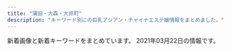 ```yaml
---
title: "蒲田・大森・大井町"
description: "キーワード別にの巨乳アジアン・チャイナエステ嬢情報をまとめました。"
---
```


新着画像と新着キーワードをまとめています。
2021年03月22日の情報です。

<DmmAffiliateIns />
<KeywordTable
  shops={
    [
    {
        "img_links": [
            "http://yurari.ests.co/photos/sites/33/2020/09/2020090115273947.jpg",
            "http://yurari.ests.co/images/s_staff.png",
            "http://yurari.ests.co/images/room4.jpg",
            "http://yurari.ests.co/photos/sites/33/2020/08/2020080117472090.jpg",
            "http://yurari.ests.co/images/service1.jpg",
            "http://yurari.ests.co/images/top.jpg",
            "http://yurari.ests.co/images/service4.jpg",
            "http://yurari.ests.co/photos/sites/33/2020/09/2020090115274081.jpg",
            "http://yurari.ests.co/photos/sites/33/2020/10/2020102211543336.jpg",
            "http://yurari.ests.co/photos/sites/33/2020/11/2020112715562914.jpg",
            "http://yurari.ests.co/images/service3.jpg",
            "http://yurari.ests.co/photos/sites/33/2020/10/2020102010480431.jpg",
            "http://yurari.ests.co/photos/sites/33/2020/12/2020121917142684.jpg",
            "http://yurari.ests.co/images/room2.jpg",
            "http://yurari.ests.co/images/room3.jpg",
            "http://yurari.ests.co/photos/sites/33/2020/07/2020072517001526.jpg",
            "http://yurari.ests.co/photos/sites/33/2021/02/202102041041291.jpg",
            "http://yurari.ests.co/images/mobile.jpg",
            "http://yurari.ests.co/photos/sites/33/2020/10/2020101317404868.jpg",
            "http://yurari.ests.co/photos/sites/33/2020/06/2020061916403177.jpg",
            "http://yurari.ests.co/photos/sites/33/2020/11/2020112715562239.jpg",
            "http://yurari.ests.co/images/s_pick.jpg",
            "http://yurari.ests.co/photos/sites/33/2021/02/2021021012395160.jpg",
            "http://yurari.ests.co/photos/sites/33/2020/10/2020101916384326.jpg",
            "http://yurari.ests.co/images/s_news.jpg",
            "http://yurari.ests.co/images/info.jpg",
            "http://yurari.ests.co/photos/sites/33/2021/03/2021031211252053.jpg",
            "http://yurari.ests.co/images/s_service.png",
            "http://yurari.ests.co/images/service2.jpg",
            "http://yurari.ests.co/images/room1.jpg",
            "http://yurari.ests.co/photos/sites/33/2021/03/2021032216011043.jpg",
            "http://yurari.ests.co/photos/sites/33/2021/02/2021021010544188.jpg"
        ],
        "station": "JR\u84b2\u7530\u99c5\u897f\u53e3",
        "name": "\u3075\u308f\u3075\u308f",
        "keywords": {
            "85": 40,
            "92": 10,
            "F": 30,
            "87": 40,
            "86": 20,
            "83": 10,
            "84": 10,
            "88": 10,
            "D": 80,
            "E": 30
        },
        "url": "http://yurari.ests.co/"
    },
    {
        "name": "\u30a2\u30e9\u30d3\u30a2\u306e\u591c",
        "url": "http://www.arabianoyoru.com/",
        "keywords": {
            "86": 13,
            "87": 8,
            "F": 1,
            "D": 37,
            "C": 10,
            "88": 1,
            "85": 26,
            "89": 2,
            "E": 6,
            "84": 4
        },
        "img_links": [
            "http://www.arabianoyoru.com/images/sub_16.jpg",
            "http://www.arabianoyoru.com/images/upload/4532de498ca39c33.jpg",
            "http://www.arabianoyoru.com/images/upload/2bab34e5f5f4b474.jpg",
            "http://www.arabianoyoru.com/images/upload/thumb/1bdcd13f57cbf51b.jpg",
            "http://www.arabianoyoru.com/images/staff_12.jpg",
            "http://www.arabianoyoru.com/images/02.jpg",
            "http://www.arabianoyoru.com/images/index_15.jpg",
            "http://www.arabianoyoru.com/images/upload/18f83fb2064586df.jpg",
            "http://www.arabianoyoru.com/images/upload/thumb/f758de4c846e44e7.jpg",
            "http://www.arabianoyoru.com/images/index_02.jpg",
            "http://www.arabianoyoru.com/images/index_07.jpg",
            "http://www.arabianoyoru.com/images/index_08.jpg",
            "http://www.arabianoyoru.com/images/upload/68db36b1211cebb9.jpg",
            "http://www.arabianoyoru.com/images/upload/thumb/4a9b52f014c57b14.jpg",
            "http://www.arabianoyoru.com/images/upload/thumb/ee0c285b7dee8567.jpg",
            "http://www.arabianoyoru.com/images/upload/17edc747659021f9.jpg",
            "http://www.arabianoyoru.com/images/upload/thumb/0976cdac54ed3543.jpg",
            "http://www.arabianoyoru.com/images/upload/2b92798467141387.jpg",
            "http://www.arabianoyoru.com/images/sub_15.jpg",
            "http://www.arabianoyoru.com/girl/012.jpg",
            "http://www.arabianoyoru.com/images/upload/6edb9fff24d5531d.jpg",
            "http://www.arabianoyoru.com/images/acc_12.jpg",
            "http://www.arabianoyoru.com/images/upload/thumb/9ade184b158a1622.jpg",
            "http://www.arabianoyoru.com/images/index_04.jpg",
            "http://www.arabianoyoru.com/images/upload/thumb/a893b1da1128d1f5.jpg",
            "http://www.arabianoyoru.com/images/upload/thumb/a814b7e0bf080e1a.jpg",
            "http://www.arabianoyoru.com/s/images/icon_tel.png",
            "http://www.arabianoyoru.com/images/index_05.jpg",
            "http://www.arabianoyoru.com/images/r01.jpg",
            "http://www.arabianoyoru.com/images/acc_01.jpg",
            "http://www.arabianoyoru.com/images/upload/thumb/6edb9fff24d5531d.jpg",
            "http://www.arabianoyoru.com/images/upload/c5ff3a7cfd7b9efd.jpg",
            "http://www.arabianoyoru.com/images/upload/ee0c285b7dee8567.jpg",
            "http://www.arabianoyoru.com/images/upload/a814b7e0bf080e1a.jpg",
            "http://www.arabianoyoru.com/images/upload/845ccdcc528743c1.jpg",
            "http://www.arabianoyoru.com/images/r04.jpg",
            "http://www.arabianoyoru.com/images/index_06.jpg",
            "http://www.arabianoyoru.com/images/fanhui.png",
            "http://www.arabianoyoru.com/images/upload/thumb/581da65ae95ac110.jpg",
            "http://www.arabianoyoru.com/images/upload/thumb/c5ff3a7cfd7b9efd.jpg",
            "http://www.arabianoyoru.com/images/upload/1bdcd13f57cbf51b.jpg",
            "http://www.arabianoyoru.com/images/sub_17.png",
            "http://www.arabianoyoru.com/images/upload/thumb/0400f28cf0042ef7.jpg",
            "http://www.arabianoyoru.com/images/r03.jpg",
            "http://www.arabianoyoru.com/s/images/icon_covergirl.png",
            "http://www.arabianoyoru.com/s/images/icon_top.png",
            "http://www.arabianoyoru.com/images/upload/eb30a7e162d494b7.jpg",
            "http://www.arabianoyoru.com/images/upload/4d0b81e791f8dd2a.jpg",
            "http://www.arabianoyoru.com/images/index_11.jpg",
            "http://www.arabianoyoru.com/s/images/icon_staff.png",
            "http://www.arabianoyoru.com/images/upload/581da65ae95ac110.jpg",
            "http://www.arabianoyoru.com/images/upload/9ade184b158a1622.jpg",
            "http://www.arabianoyoru.com/images/upload/539fdf3e384c469c.jpg",
            "http://www.arabianoyoru.com/images/upload/8c714cbe908fdcfa.jpg",
            "http://www.arabianoyoru.com/images/upload/thumb/2bab34e5f5f4b474.jpg",
            "http://www.arabianoyoru.com/images/upload/0400f28cf0042ef7.jpg",
            "http://www.arabianoyoru.com/images/upload/thumb/4532de498ca39c33.jpg",
            "http://www.arabianoyoru.com/images/upload/thumb/564cb6c5b230ca3d.jpg",
            "http://www.arabianoyoru.com/images/upload/thumb/e3e089bc950ef93e.jpg",
            "http://www.arabianoyoru.com/images/upload/a893b1da1128d1f5.jpg",
            "http://www.arabianoyoru.com/images/01.jpg",
            "http://www.arabianoyoru.com/images/sys.jpg",
            "http://www.arabianoyoru.com/images/info_01.jpg",
            "http://www.arabianoyoru.com/images/r02.jpg",
            "http://www.arabianoyoru.com/images/upload/thumb/a29f5a4a28b905cc.jpg",
            "http://www.arabianoyoru.com/s/girl/01.jpg",
            "http://www.arabianoyoru.com/s/images/icon_topics.png",
            "http://www.arabianoyoru.com/images/upload/thumb/68db36b1211cebb9.jpg",
            "http://www.arabianoyoru.com/s/images/icon_info.png",
            "http://www.arabianoyoru.com/images/info_12.jpg",
            "http://www.arabianoyoru.com/images/upload/f758de4c846e44e7.jpg",
            "http://www.arabianoyoru.com/images/upload/4a9b52f014c57b14.jpg",
            "http://www.arabianoyoru.com/images/index_09.jpg",
            "http://www.arabianoyoru.com/images/index_17.jpg",
            "http://www.arabianoyoru.com/images/sub_16.png",
            "http://www.arabianoyoru.com/images/upload/thumb/845ccdcc528743c1.jpg",
            "http://www.arabianoyoru.com/images/sub_12.jpg",
            "http://www.arabianoyoru.com/images/upload/thumb/66a58b73f3d149ef.jpg",
            "http://www.arabianoyoru.com/images/rec.jpg",
            "http://www.arabianoyoru.com/images/upload/thumb/8c714cbe908fdcfa.jpg",
            "http://www.arabianoyoru.com/images/rec_12.jpg",
            "http://www.arabianoyoru.com/images/upload/2f10cf77f8d7b399.jpg",
            "http://www.arabianoyoru.com/images/upload/thumb/539fdf3e384c469c.jpg",
            "http://www.arabianoyoru.com/images/index_10.jpg",
            "http://www.arabianoyoru.com/images/upload/thumb/2b92798467141387.jpg",
            "http://www.arabianoyoru.com/images/upload/thumb/c1c4634be9e43e96.jpg",
            "http://www.arabianoyoru.com/images/upload/thumb/17edc747659021f9.jpg",
            "http://www.arabianoyoru.com/images/upload/thumb/eb30a7e162d494b7.jpg",
            "http://www.arabianoyoru.com/images/upload/0976cdac54ed3543.jpg",
            "http://www.arabianoyoru.com/images/upload/e3e089bc950ef93e.jpg",
            "http://www.arabianoyoru.com/images/index_12.jpg",
            "http://www.arabianoyoru.com/images/upload/thumb/18f83fb2064586df.jpg",
            "http://www.arabianoyoru.com/images/upload/564cb6c5b230ca3d.jpg",
            "http://www.arabianoyoru.com/images/upload/66a58b73f3d149ef.jpg",
            "http://www.arabianoyoru.com/images/upload/thumb/2f10cf77f8d7b399.jpg",
            "http://www.arabianoyoru.com/images/upload/thumb/4d0b81e791f8dd2a.jpg",
            "http://www.arabianoyoru.com/images/upload/c1c4634be9e43e96.jpg",
            "http://www.arabianoyoru.com/images/upload/a29f5a4a28b905cc.jpg"
        ],
        "station": "JR\u84b2\u7530\u99c5\u897f\u53e3"
    },
    {
        "keywords": {},
        "img_links": [
            "http://syarumu.net/up/uploads/20190912225327hina1.jpg",
            "http://syarumu.net/up/uploads/20201008205617r.jpg",
            "http://syarumu.net/up/uploads/2020062222282211.jpg",
            "http://syarumu.net/up/uploads/20180802213749ai.jpg",
            "http://syarumu.net/up/uploads/20160812161741aiko.jpg",
            "http://syarumu.net/images/price.jpg",
            "http://syarumu.net/up/uploads/20200728221316kan.jpg",
            "http://syarumu.net/up/uploads/20190426134943sumire1.jpg",
            "http://syarumu.net/up/uploads/20170406223535mao.jpg",
            "http://syarumu.net/up/uploads/20190525003719risa1.jpg",
            "http://syarumu.net/up/uploads/20180802213607serina.jpg",
            "http://syarumu.net/up/uploads/20190912225320hina.jpg",
            "http://syarumu.net/up/uploads/20191028120109pre.jpg",
            "http://syarumu.net/up/uploads/20190522203024saori2.jpg",
            "http://syarumu.net/images/tel.jpg",
            "http://syarumu.net/up/uploads/20171001173455haruka.jpg",
            "http://syarumu.net/up/newsimg/201707272103202.jpg",
            "http://syarumu.net/up/uploads/20191121214442AXKE6657.jpg",
            "http://syarumu.net/up/uploads/20170106012055kira3.jpg",
            "http://syarumu.net/up/newsimg/20180519150354kanaa.jpg",
            "http://syarumu.net/images/qr.jpg",
            "http://syarumu.net/up/uploads/20190912225334hina2.jpg",
            "http://syarumu.net/up/newsimg/20170406223636mao.jpg",
            "http://syarumu.net/up/newsimg/20180519143336risa1.jpg",
            "http://syarumu.net/images/qj.jpg",
            "http://syarumu.net/up/uploads/20190720013113erika.jpg",
            "http://syarumu.net/up/uploads/20171016204051mayumi.jpg",
            "http://syarumu.net/up/uploads/202006222228319.jpg",
            "http://syarumu.net/images/info.png",
            "http://syarumu.net/up/uploads/20200728221353kana.jpg",
            "http://syarumu.net/up/uploads/20171016204051mayumi1.jpg",
            "http://syarumu.net/up/uploads/20190301204324ayako1.jpg",
            "http://syarumu.net/up/uploads/20190813233629mirai2.jpg",
            "http://syarumu.net/up/uploads/20190516212007k2.jpg",
            "http://syarumu.net/up/uploads/20190525003732risa.jpg",
            "http://syarumu.net/up/uploads/20190903230049natumi2.jpg",
            "http://syarumu.net/up/uploads/2017101023014120170519212939eri1.jpg",
            "http://syarumu.net/up/uploads/20170108170417kira4.jpg",
            "http://syarumu.net/up/uploads/20160813224746kasumi.jpg",
            "http://syarumu.net/up/uploads/20160812161757aiko4.jpg",
            "http://syarumu.net/up/uploads/20171016204051mayumi2.jpg",
            "http://syarumu.net/up/uploads/20191121214351yua.jpg",
            "http://syarumu.net/up/uploads/20180802213555serina2.jpg",
            "http://syarumu.net/up/uploads/20190819221937moe.jpg",
            "http://syarumu.net/up/uploads/20160811191905hitomi.jpg",
            "http://syarumu.net/up/uploads/20160812161809aiko5.jpg",
            "http://syarumu.net/up/uploads/20171119193048nana4.jpg",
            "http://syarumu.net/up/uploads/20190714114509image.jpeg",
            "http://syarumu.net/up/uploads/20190426134932sumire.jpg",
            "http://syarumu.net/up/uploads/20190522203018saori1.jpg",
            "http://syarumu.net/up/uploads/20190301204316ayako.jpg",
            "http://syarumu.net/up/uploads/20161219214103hitomi1.jpg",
            "http://syarumu.net/up/uploads/20171119193015nana3.jpg",
            "http://syarumu.net/up/uploads/20181204215307yurika.jpg",
            "http://syarumu.net/up/newsimg/20171016204113mayumi1.jpg",
            "http://syarumu.net/up/uploads/20180802213619serina1.jpg",
            "http://syarumu.net/up/uploads/20190903230049natumi.jpg",
            "http://syarumu.net/up/uploads/20190516211959k1.jpg"
        ],
        "station": "JR\u84b2\u7530\u99c5\u6771\u53e3",
        "url": "http://syarumu.net",
        "name": "\u30b7\u30e3\u30eb\u30e0"
    },
    {
        "keywords": {
            "C": 8
        },
        "url": "http://e-satsuki.net/",
        "station": "JR\u5927\u4e95\u753a\u99c5\u4e2d\u592e\u897f\u53e3",
        "name": "\u3055\u3064\u304d",
        "img_links": [
            "http://e-satsuki.net/images/eli2.jpg",
            "http://e-satsuki.net/images/eri2.jpg",
            "http://e-satsuki.net/images/jieshao-tit.jpg",
            "http://e-satsuki.net/images/mobile-tit.jpg",
            "http://e-satsuki.net/images/flash2.jpg",
            "http://e-satsuki.net/images/eri1.jpg",
            "http://e-satsuki.net/images/ss1.jpg",
            "http://e-satsuki.net/images/top.png",
            "http://e-satsuki.net/images/coyuki1.jpg",
            "http://e-satsuki.net/images/manami1.jpg",
            "http://e-satsuki.net/images/aya1.jpg",
            "http://e-satsuki.net/images/sa1.jpg",
            "http://e-satsuki.net/images/tit-staff.jpg",
            "http://e-satsuki.net/images/sa2.jpg",
            "http://e-satsuki.net/images/manami2.jpg",
            "http://e-satsuki.net/images/pick-tit.jpg",
            "http://e-satsuki.net/images/eli.jpg",
            "http://e-satsuki.net/images/ss2.jpg",
            "http://e-satsuki.net/images/kiki1.jpg",
            "http://e-satsuki.net/images/topp.jpg",
            "http://e-satsuki.net/images/update-tit.jpg",
            "http://e-satsuki.net/images/aya2.jpg",
            "http://e-satsuki.net/images/new-tit.jpg",
            "http://e-satsuki.net/images/kiki2.jpg",
            "http://e-satsuki.net/images/flash1.jpg",
            "http://e-satsuki.net/images/coyuki2.jpg",
            "http://e-satsuki.net/images/i-mobile.jpg",
            "http://e-satsuki.net/images/flash3.jpg"
        ]
    },
    {
        "keywords": {},
        "station": "JR\u5927\u4e95\u753a\u99c5\u4e2d\u592e\u53e3",
        "name": "\u3064\u307c\u307f",
        "url": "http://rin-rinpa.info/",
        "img_links": []
    },
    {
        "img_links": [
            "http://koinohana.work/_src/36226820/1.png",
            "http://koinohana.work/_src/36226841/sign-1.jpg",
            "http://koinohana.work/_src/36226885/sign.png",
            "http://koinohana.work/_src/36226864/img20170726111759249054.png",
            "http://koinohana.work/_src/36226881/img20170726235401893025.png",
            "http://koinohana.work/_src/36246048/1-1zh91451294d.jpg",
            "http://koinohana.work/_src/36226879/_dsf9385.jpg",
            "http://koinohana.work/_src/36246119/sign.png",
            "http://koinohana.work/_src/36226825/_dsf3390.jpg",
            "http://koinohana.work/_src/36246044/1-1zh4152j12m.jpg",
            "http://koinohana.work/_src/36246043/1-1zh4152j12m.jpg",
            "http://koinohana.work/_src/36226826/_dsf3394.jpg",
            "http://koinohana.work/_src/36246047/1-1zh91451294d.jpg",
            "http://koinohana.work/_src/36226812/top1.1.png",
            "http://koinohana.work/_src/37023059/img20191113142809054841.png",
            "http://koinohana.work/_src/36226831/news.png",
            "http://koinohana.work/_src/36226818/4.png",
            "http://koinohana.work/_src/36226822/5.png",
            "http://koinohana.work/_src/38032167/9768defd8834a0030b5a45ab7a03e1f.jpg",
            "http://koinohana.work/_src/36226894/img_2891.jpg",
            "http://koinohana.work/_src/36226848/sign-1.jpg",
            "http://koinohana.work/_src/36226893/img_3017.jpg",
            "http://koinohana.work/_src/36226857/img20170725223357156708.png",
            "http://koinohana.work/_src/36226877/_dsf9383.jpg",
            "http://koinohana.work/_src/36226873/_dsf9382.jpg",
            "http://koinohana.work/_src/38032166/9768defd8834a0030b5a45ab7a03e1f.jpg",
            "http://koinohana.work/_src/36226912/cam_20191016232507186.jpg",
            "http://koinohana.work/_src/36226816/3.png",
            "http://koinohana.work/_src/36226809/_x1m6343.jpg",
            "http://koinohana.work/_src/36226869/img20170726235401893025.png",
            "http://koinohana.work/_src/36226810/cam_20191016232507186.jpg",
            "http://koinohana.work/_src/36226859/sign.png",
            "http://koinohana.work/_src/36226907/unnamed_20190718154717292.jpg",
            "http://koinohana.work/_src/36226814/2.png",
            "http://koinohana.work/_src/36226808/img_2990.jpg",
            "http://koinohana.work/_src/36226828/img20170725121742291421.png",
            "http://koinohana.work/_src/36226906/unnamed_20190718154717292.jpg",
            "http://koinohana.work/_src/36226827/_dsf3386.jpg",
            "http://koinohana.work/_src/36226875/_dsf9378.jpg"
        ],
        "name": "\u30af\u30ed\u30fc\u30d0\u30fc",
        "station": "JR\u84b2\u7530\u99c5\u6771\u53e3",
        "url": "http://koinohana.work/",
        "keywords": {}
    },
    {
        "url": "http://www.honeys.relaxmens.com/",
        "station": "JR\u84b2\u7530\u99c5\u897f\u53e3",
        "name": "\u30cf\u30cb\u30fc\u30ba",
        "keywords": {
            "87": 8,
            "86": 4,
            "C": 6,
            "D": 6
        },
        "img_links": [
            "http://www.honeys.relaxmens.com/files/001-03.jpg",
            "http://www.honeys.relaxmens.com/files/002.jpg",
            "http://www.honeys.relaxmens.com/images/m-head01.jpg",
            "http://www.honeys.relaxmens.com/files/004-03.jpg",
            "http://www.honeys.relaxmens.com/files/003-03.jpg",
            "http://www.honeys.relaxmens.com/images/m-top004.jpg",
            "http://www.honeys.relaxmens.com/files/002-02.jpg",
            "http://www.honeys.relaxmens.com/files/003-02.jpg",
            "http://www.honeys.relaxmens.com/images/foot01.jpg",
            "http://www.honeys.relaxmens.com/photo_news/upimg/854156035cd1560893_0.jpg",
            "http://www.honeys.relaxmens.com/files/005.jpg",
            "http://www.honeys.relaxmens.com/files/006-02.jpg",
            "http://www.honeys.relaxmens.com/files/001-02.jpg",
            "http://www.honeys.relaxmens.com/files/006-03.jpg",
            "http://www.honeys.relaxmens.com/files/005-02.jpg",
            "http://www.honeys.relaxmens.com/files/006.jpg",
            "http://www.honeys.relaxmens.com/files/004-02.jpg",
            "http://www.honeys.relaxmens.com/files/001.jpg",
            "http://www.honeys.relaxmens.com/files/003.jpg",
            "http://www.honeys.relaxmens.com/files/002-03.jpg",
            "http://www.honeys.relaxmens.com/files/004.jpg",
            "http://www.honeys.relaxmens.com/files/005-03.jpg",
            "http://www.honeys.relaxmens.com/photo_news/upimg/1223560260d4dabadb_0.jpg",
            "http://www.honeys.relaxmens.com/images/call.png",
            "http://www.honeys.relaxmens.com/images/m-top003.jpg"
        ]
    },
    {
        "img_links": [
            "http://pro-akasuri.net/images/banners/b-credit.png",
            "http://pro-akasuri.net/images/banners/top2.png",
            "https://ranking-deli.jp/assets/img/user/link/2020bnr04.jpg",
            "http://pro-akasuri.net/pic/pic7.jpg",
            "http://pro-akasuri.net/images/banners/eyecatch4.jpg",
            "http://pro-akasuri.net/staff/staff10.jpg",
            "http://pro-akasuri.net/staff/staff1.jpg",
            "http://pro-akasuri.net/images/banners/eyecatch1.jpg",
            "http://pro-akasuri.net/images/banners/bill.jpg",
            "http://pro-akasuri.net/pic/pic5.jpg",
            "http://pro-akasuri.net/pic/pic6.jpg",
            "http://pro-akasuri.net/pic/pic4.jpg",
            "http://pro-akasuri.net/images/banners/pic2.jpg",
            "http://pro-akasuri.net/staff/staff5.jpg",
            "http://pro-akasuri.net/staff/staff11.jpg",
            "http://pro-akasuri.net/pic/pic1.jpg",
            "http://pro-akasuri.net/images/banners/pic1.jpg",
            "http://pro-akasuri.net/pic/pic3.jpg",
            "http://pro-akasuri.net/images/banners/b-3f.png",
            "http://pro-akasuri.net/images/banners/2.png",
            "http://pro-akasuri.net/pic/pic8.jpg",
            "http://pro-akasuri.net/images/banners/pic4.jpg",
            "http://pro-akasuri.net/images/banners/1.png",
            "http://pro-akasuri.net/staff/staff9.jpg",
            "http://pro-akasuri.net/staff/staff13.jpg",
            "http://pro-akasuri.net/images/banners/3.png",
            "http://pro-akasuri.net/staff/staff6.jpg",
            "http://pro-akasuri.net/images/banners/top1.jpg",
            "http://pro-akasuri.net/staff/staff7.jpg",
            "http://pro-akasuri.net/images/banners/side-oil.png",
            "http://pro-akasuri.net/images/banners/pic3.jpg",
            "http://pro-akasuri.net/pic/pic2.jpg",
            "http://pro-akasuri.net/images/banners/b-tel.png"
        ],
        "station": "JR\u84b2\u7530\u99c5\u897f\u53e3",
        "name": "No1\u30fb\u30ca\u30f3\u30d0\u30fc\u30ef\u30f3",
        "keywords": {},
        "url": "http://pro-akasuri.net/"
    },
    {
        "url": "http://spa-omori.com/",
        "station": "JR\u5927\u68ee\u99c5\u897f\u53e3",
        "keywords": {
            "\u30bb\u30af\u30b7\u30fc": 3
        },
        "img_links": [
            "http://spa-omori.com/wp-content/uploads/2019/10/mmexport1571245064770.jpg",
            "http://spa-omori.com/wp-content/themes/Aaron/picture/s_news-1558972223845.png",
            "http://spa-omori.com/wp-content/uploads/2019/10/1_20190531100800502-155897222384-1.jpg",
            "http://spa-omori.com/wp-content/uploads/2021/03/mmexport1615287725391-1.jpg",
            "http://spa-omori.com/wp-content/uploads/2019/10/d2.jpg",
            "http://spa-omori.com/wp-content/uploads/2020/01/mmexport1611389971637.jpg",
            "http://spa-omori.com/wp-content/uploads/2019/12/mmexport1575894629655.jpg",
            "http://spa-omori.com/wp-content/uploads/2019/10/1_20190531100800502-155896616907.jpg",
            "http://spa-omori.com/wp-content/themes/Aaron/picture/sign-1558966169098.png",
            "http://spa-omori.com/wp-content/uploads/2019/10/mmexport1571245061102.jpg",
            "http://spa-omori.com/wp-content/themes/Aaron/picture/zi_staff-1558966169073.png",
            "http://spa-omori.com/wp-content/uploads/2019/10/mmexport1571245049830.jpg",
            "http://spa-omori.com/wp-content/uploads/2020/03/1601219223755.jpg",
            "http://spa-omori.com/wp-content/themes/Aaron/picture/sign-1558966169073.png",
            "http://spa-omori.com/wp-content/uploads/2020/11/1616139730689.jpg",
            "http://spa-omori.com/wp-content/themes/Aaron/picture/sign-1558966169044.png",
            "http://spa-omori.com/wp-content/uploads/2020/12/1607832354643.jpg",
            "http://spa-omori.com/wp-content/uploads/2019/10/mmexport1562577297511.jpg",
            "http://spa-omori.com/wp-content/themes/Aaron/picture/line-1558972223845.jpg",
            "http://spa-omori.com/wp-content/uploads/2019/10/b2.jpg",
            "http://spa-omori.com/wp-content/themes/Aaron/picture/sign-1558966169154.png",
            "http://spa-omori.com/wp-content/uploads/2019/10/1616139728867.jpg",
            "http://spa-omori.com/wp-content/uploads/2020/06/Screenshot_20200609-151824.png",
            "http://spa-omori.com/wp-content/themes/Aaron/picture/line1-1558966169073.png",
            "http://spa-omori.com/wp-content/uploads/2019/10/123456.jpg",
            "http://spa-omori.com/wp-content/uploads/2019/10/123b.png",
            "http://spa-omori.com/wp-content/uploads/2019/10/w1.png",
            "http://spa-omori.com/wp-content/themes/Aaron/picture/sign-1558966169128.png",
            "http://spa-omori.com/wp-content/themes/Aaron/picture/sign-1558972223845.png",
            "http://spa-omori.com/wp-content/uploads/2019/10/c2.jpg"
        ],
        "name": "\u30b7\u30fc\u30af\u30ec\u30c3\u30c8\u30d5\u30a1\u30f3\u30bf\u30b8\u30fc"
    },
    {
        "station": "JR\u5927\u68ee\u99c5\u6771\u53e3",
        "name": "\u771f\u5fc3",
        "keywords": {
            "88": 3,
            "D": 1,
            "86": 1,
            "C": 4,
            "90": 1
        },
        "img_links": [
            "http://k-rlx.info/images/index_19.jpg",
            "http://k-rlx.info/images/02.jpg",
            "http://k-rlx.info/images/staff_15.jpg",
            "http://k-rlx.info/images/index_17.jpg",
            "http://k-rlx.info/images/03.jpg",
            "http://k-rlx.info/images/index_06.jpg",
            "http://k-rlx.info/images/index_04.jpg",
            "http://k-rlx.info/images/index_03.jpg",
            "http://k-rlx.info/girls/03.jpg",
            "http://k-rlx.info/images/index_30.jpg",
            "http://k-rlx.info/images/index_29.jpg",
            "http://k-rlx.info/images/index_24.jpg",
            "http://k-rlx.info/images/index_05.jpg",
            "http://k-rlx.info/girls/01.jpg",
            "http://k-rlx.info/girls/05.jpg",
            "http://k-rlx.info/images/index_21.jpg",
            "http://k-rlx.info/images/01.jpg",
            "http://k-rlx.info/images/index_10.jpg",
            "http://k-rlx.info/images/index_28.jpg",
            "http://k-rlx.info/images/index_07.jpg",
            "http://k-rlx.info/images/info.jpg",
            "http://k-rlx.info/images/index_09.jpg",
            "http://k-rlx.info/images/index_25.jpg",
            "http://k-rlx.info/girls/04.jpg",
            "http://k-rlx.info/girls/08.jpg",
            "http://k-rlx.info/images/index_26.jpg",
            "http://k-rlx.info/images/index_02.jpg",
            "http://k-rlx.info/images/rec_15.jpg",
            "http://k-rlx.info/images/info_15.jpg",
            "http://k-rlx.info/girls/00.jpg",
            "http://k-rlx.info/images/index_16.jpg",
            "http://k-rlx.info/images/index_01.jpg",
            "http://k-rlx.info/images/rec.jpg",
            "http://k-rlx.info/images/index_27.jpg",
            "http://k-rlx.info/girls/02.jpg",
            "http://k-rlx.info/images/index_13.jpg",
            "http://k-rlx.info/images/index_18.jpg",
            "http://k-rlx.info/images/index_20.jpg",
            "http://k-rlx.info/images/index_08.jpg",
            "http://k-rlx.info/images/index_12.jpg",
            "http://k-rlx.info/images/index_22.jpg",
            "http://k-rlx.info/images/sub_28.jpg"
        ],
        "url": "http://k-rlx.info/"
    },
    {
        "keywords": {
            "85": 3,
            "C": 19,
            "90": 3,
            "F": 2,
            "84": 2,
            "D": 7,
            "86": 4,
            "83": 1,
            "E": 1
        },
        "url": "http://www.sea-love-hsl.info/",
        "station": "JR\u84b2\u7530\u99c5\u6771\u53e3",
        "name": "\u6d77\u305d\u306e\u611b",
        "img_links": [
            "http://www.sea-love-hsl.info/uploads/sealove/images/n3.jpg",
            "http://www.sea-love-hsl.info/uploads/sealove/A8D1795E-CA06-4472-A635-D7A02AEF80C8-768x1024.jpeg",
            "http://www.sea-love-hsl.info/uploads/sealove/top1.jpg",
            "http://www.sea-love-hsl.info/uploads/sealove/4C0568AE-93B2-47E4-808D-BA5ED67DA4B9-768x1024.jpeg",
            "http://www.sea-love-hsl.info/uploads/sealove/A8D1795E-CA06-4472-A635-D7A02AEF80C8-300x400.jpeg",
            "http://www.sea-love-hsl.info/uploads/sealove/images/mobile.jpg",
            "http://www.sea-love-hsl.info/uploads/sealove/link_1.jpg",
            "http://www.sea-love-hsl.info/uploads/sealove/images/movie.jpg",
            "http://www.sea-love-hsl.info/uploads/sealove/images/end1.jpg",
            "http://www.sea-love-hsl.info/uploads/sealove/images/n1.jpg",
            "http://www.sea-love-hsl.info/uploads/sealove/5AE848B7-49E7-4403-A738-2D85BF2E4059-768x1024.jpeg",
            "http://www.sea-love-hsl.info/uploads/sealove/721016606079-768x1024.jpg",
            "http://www.sea-love-hsl.info/uploads/sealove/staff_1.jpg",
            "http://www.sea-love-hsl.info/uploads/sealove/5AE848B7-49E7-4403-A738-2D85BF2E4059-300x400.jpeg",
            "http://www.sea-love-hsl.info/uploads/sealove/IMG_1060-768x1024.jpg",
            "http://www.sea-love-hsl.info/uploads/sealove/545B5715-528D-4E72-9F31-7AFF1422771C-768x1024.jpeg",
            "http://www.sea-love-hsl.info/uploads/sealove/QQ\u56fe\u72472015102419044325-300x400.jpg",
            "http://www.sea-love-hsl.info/uploads/sealove/720870627235-e1385965056315.jpg",
            "http://www.sea-love-hsl.info/uploads/sealove/images/girl-z2.jpg",
            "http://www.sea-love-hsl.info/uploads/sealove/images/news1.jpg",
            "http://www.sea-love-hsl.info/uploads/sealove/IMG_1492-768x1024.jpg",
            "http://www.sea-love-hsl.info/uploads/sealove/IMG_1492-300x400.jpg",
            "http://www.sea-love-hsl.info/uploads/sealove/QQ\u56fe\u72472015102419044325-e1449569209313.jpg",
            "http://www.sea-love-hsl.info/uploads/sealove/images/girl-z1.jpg",
            "http://www.sea-love-hsl.info/uploads/sealove/D792F195-6C3F-4A81-9C18-BEB1DEC0489F.jpeg"
        ]
    },
    {
        "url": "http://suica.jpn.cm/",
        "img_links": [
            "http://suica.jpn.cm/images/top1.jpg",
            "http://suica.jpn.cm/photos/sites/3/2020/08/202008151230107.jpg",
            "http://suica.jpn.cm/photos/sites/3/2020/11/2020111415465544.jpg",
            "http://suica.jpn.cm/images/top.jpg",
            "http://suica.jpn.cm/photos/sites/3/2020/08/2020081512285962.jpg",
            "http://suica.jpn.cm/images/s_reruit.png",
            "http://suica.jpn.cm/photos/sites/3/2020/08/2020081512300276.jpg",
            "http://suica.jpn.cm/photos/sites/3/2020/08/2020081512284950.jpg",
            "http://suica.jpn.cm/images/s_staff.png",
            "https://www.a-side.com/ad/koko/include/banner/koko_468x60.png",
            "http://suica.jpn.cm/photos/sites/3/2021/03/2021031015535435.jpg",
            "http://suica.jpn.cm/photos/sites/3/2021/03/202103131725332.jpg",
            "http://suica.jpn.cm/photos/sites/3/2021/03/2021031317253455.jpg",
            "http://suica.jpn.cm/photos/sites/3/2020/08/2020081913081173.jpg",
            "http://suica.jpn.cm/photos/sites/3/2020/08/2020082117403663.jpg",
            "http://suica.jpn.cm/photos/sites/3/2020/08/2020082117404189.jpg",
            "http://suica.jpn.cm/photos/sites/3/2020/08/2020081512284124.jpg",
            "http://suica.jpn.cm/images/info.jpg",
            "http://suica.jpn.cm/images/1.jpg",
            "http://suica.jpn.cm/images/2.jpg",
            "http://suica.jpn.cm/photos/sites/3/2020/08/202008191308233.jpg",
            "http://suica.jpn.cm/photos/sites/3/2021/03/2021031016020743.jpg",
            "http://suica.jpn.cm/images/news.png",
            "http://suica.jpn.cm/photos/sites/3/2020/08/2020081913081756.jpg",
            "http://suica.jpn.cm/photos/sites/3/2020/08/2020081512295237.jpg",
            "http://suica.jpn.cm/photos/sites/3/2020/11/2020111415464983.jpg",
            "http://suica.jpn.cm/photos/sites/3/2021/03/2021031317253248.jpg",
            "http://suica.jpn.cm/photos/sites/3/2021/03/2021031317253231.jpg"
        ],
        "keywords": {
            "85": 4,
            "86": 4,
            "E": 2,
            "80": 2,
            "87": 2,
            "91": 2,
            "D": 12
        },
        "station": "JR\u5927\u4e95\u753a\u99c5\u4e2d\u592e\u53e3",
        "name": "\u30b9\u30a4\u30ab"
    },
    {
        "img_links": [
            "http://www.es-princess.com/s/uploads/02.jpg",
            "http://www.es-princess.com/images/info.jpg",
            "http://www.es-princess.com/images/upload/thumb/cc93f6d3b2f1a8dd.jpg",
            "http://www.es-princess.com/images/upload/thumb/18e6044b88e2d742.jpg",
            "http://www.es-princess.com/images/index_07.jpg",
            "http://www.es-princess.com/images/upload/thumb/123b8dc1f8010cd7.jpg",
            "http://www.es-princess.com/images/index_06.jpg",
            "http://www.es-princess.com/s/images/slider/next.png",
            "http://www.es-princess.com/images/upload/thumb/34d0c1f12f3d1581.jpg",
            "http://www.es-princess.com/images/upload/thumb/5a01d26b03ae3963.jpg",
            "http://www.es-princess.com/s/images/t5.jpg",
            "http://www.es-princess.com/images/index_05.jpg",
            "http://www.es-princess.com/s/image/nav_top.png",
            "http://www.es-princess.com/s/images/t7.jpg",
            "http://www.es-princess.com/s/uploads/02a.jpg",
            "http://www.es-princess.com/images/upload/thumb/c191f88ab8347247.jpg",
            "http://www.es-princess.com/s/images/t4.jpg",
            "http://www.es-princess.com/s/image/nav_hotel.png",
            "http://www.es-princess.com/images/index_04.jpg",
            "http://www.es-princess.com/girl/01.jpg",
            "http://www.es-princess.com/s/image/nav_sys.png",
            "http://www.es-princess.com/images/upload/thumb/4fbbf39dbb4b5671.jpeg",
            "http://www.es-princess.com/s/uploads/04.jpg",
            "http://www.es-princess.com/images/03.jpg",
            "http://www.es-princess.com/images/upload/thumb/abb982c0ed8c784a.jpg",
            "http://www.es-princess.com/images/index_35.jpg",
            "http://www.es-princess.com/images/upload/thumb/ba9e1b4477f15b72.jpg",
            "http://www.es-princess.com/s/images/slider/1.jpg",
            "http://www.es-princess.com/s/images/slider/3.jpg",
            "http://www.es-princess.com/s/images/iphone.png",
            "http://www.es-princess.com/images/upload/thumb/380cd518ae78d99c.jpg",
            "http://www.es-princess.com/s/images/slider/prev.png",
            "http://www.es-princess.com/s/images/t8.jpg",
            "http://www.es-princess.com/images/upload/thumb/1a80890acbd23f61.jpg",
            "http://www.es-princess.com/images/index_34.jpg",
            "http://www.es-princess.com/s/uploads/01.jpg",
            "http://www.es-princess.com/images/upload/thumb/9081c49e0239e8dc.jpg",
            "http://www.es-princess.com/images/index_28.jpg",
            "http://www.es-princess.com/images/index_21.jpg",
            "http://www.es-princess.com/s/image/nav_topics.png",
            "http://www.es-princess.com/images/upload/thumb/b5e216c30766fe2c.jpg",
            "http://www.es-princess.com/images/foot_34.jpg",
            "http://www.es-princess.com/images/index_25.jpg",
            "http://www.es-princess.com/images/01.jpg",
            "http://www.es-princess.com/images/index_31.jpg",
            "http://www.es-princess.com/images/02.jpg",
            "http://www.es-princess.com/images/info_13.jpg",
            "http://www.es-princess.com/s/images/t6.jpg",
            "http://www.es-princess.com/images/upload/thumb/026f0a00a7ebcac9.jpg",
            "http://es-princess.com/images/index_06.jpg",
            "http://www.es-princess.com/s/images/service_03.png",
            "http://www.es-princess.com/images/index_27.jpg",
            "http://www.es-princess.com/images/index_02.jpg",
            "http://www.es-princess.com/images/upload/thumb/667df216753c34cf.jpg",
            "http://www.es-princess.com/images/rec.jpg",
            "http://www.es-princess.com/s/images/service_01.png",
            "http://www.es-princess.com/images/index_29.jpg",
            "http://www.es-princess.com/s/images/top_2.jpg",
            "http://www.es-princess.com/images/upload/thumb/af672e0eb7d28ee6.jpg",
            "http://www.es-princess.com/images/upload/thumb/5e0537ee102a37b1.jpg",
            "http://www.es-princess.com/images/index_24.jpg",
            "http://www.es-princess.com/images/index_18.jpg",
            "http://www.es-princess.com/s/images/pc.png",
            "http://www.es-princess.com/images/rec_13.jpg",
            "http://www.es-princess.com/images/upload/thumb/4caabf554de9febf.jpg",
            "http://www.es-princess.com/images/upload/thumb/7358bb17b522d506.jpg",
            "http://www.es-princess.com/images/upload/thumb/fac24168ab90cc92.jpg",
            "http://www.es-princess.com/images/upload/thumb/d7645c329c045bbf.jpg",
            "http://www.es-princess.com/images/upload/thumb/a77e3ba56953c62a.jpg",
            "http://www.es-princess.com/images/upload/thumb/570cec0ed7dbb299.jpg",
            "http://www.es-princess.com/images/upload/thumb/140d1b4166940516.jpg",
            "http://www.es-princess.com/images/upload/thumb/28d10c17ec4ef55b.jpg",
            "http://www.es-princess.com/images/upload/thumb/977b6b56e17935b8.jpg",
            "http://www.es-princess.com/s/images/t1.jpg",
            "http://www.es-princess.com/images/upload/thumb/314d78dc282a338e.jpg",
            "http://www.es-princess.com/images/upload/thumb/befa35bfd3fcc1cf.jpg",
            "http://www.es-princess.com/images/upload/thumb/33b8e868c76e480e.jpg",
            "http://www.es-princess.com/s/images/service_07.png",
            "http://es-princess.com/images/index_07.jpg",
            "http://www.es-princess.com/s/images/tel.png",
            "http://www.es-princess.com/images/upload/thumb/a73cd0efe4586362.jpg",
            "http://www.es-princess.com/images/upload/thumb/05aaf6a4110be4ac.jpg",
            "http://www.es-princess.com/images/upload/thumb/0403172defd2aa75.jpg",
            "http://www.es-princess.com/s/images/t3.jpg",
            "http://www.es-princess.com/images/upload/thumb/440836ac204e3ae6.jpg",
            "http://www.es-princess.com/s/image/nav_manga.png",
            "http://www.es-princess.com/images/index_01.jpg",
            "http://www.es-princess.com/images/upload/thumb/966442429a421ade.jpg",
            "http://www.es-princess.com/images/upload/thumb/8daadfa86c3af0ee.jpg",
            "http://www.es-princess.com/s/images/slider/2.jpg",
            "http://www.es-princess.com/images/index_36.jpg",
            "http://www.es-princess.com/images/upload/thumb/99ff32906f064430.jpg",
            "http://www.es-princess.com/images/index_19.jpg",
            "http://www.es-princess.com/images/index_23.jpg",
            "http://www.es-princess.com/images/upload/thumb/199865d366667d99.jpg",
            "http://www.es-princess.com/images/index_15.jpg",
            "http://www.es-princess.com/s/image/nav_cast.png",
            "http://www.es-princess.com/images/index_13.jpg",
            "http://www.es-princess.com/s/images/t2.jpg",
            "http://www.es-princess.com/images/upload/thumb/b673f5c7b6c0c654.jpg",
            "http://www.es-princess.com/images/index_03.jpg",
            "http://www.es-princess.com/images/index_17.jpg",
            "http://www.es-princess.com/images/upload/thumb/d0adbd6a55204cc6.jpg",
            "http://www.es-princess.com/images/staff_13.jpg",
            "http://www.es-princess.com/s/images/okubokomachi.jpg",
            "http://www.es-princess.com/images/upload/thumb/c9fd1fe34ca64bc2.png"
        ],
        "keywords": {
            "91": 4,
            "85": 4,
            "D": 14,
            "88": 5,
            "86": 1
        },
        "station": "JR\u84b2\u7530\u99c5\u897f\u53e3",
        "url": "http://www.es-princess.com/",
        "name": "Princess"
    },
    {
        "url": "http://www.healing-ai.net/",
        "keywords": {
            "84": 2,
            "H": 3,
            "98": 2,
            "\u80f8": 1,
            "83": 6,
            "D": 4,
            "85": 7,
            "C": 11,
            "96": 3,
            "F": 4,
            "90": 2,
            "88": 2,
            "82": 5,
            "80": 3,
            "\u30bb\u30af\u30b7\u30fc": 2
        },
        "img_links": [
            "http://eskk.healing-ai.net/uploads/2020/01/g3.jpg",
            "http://eskk.healing-ai.net/uploads/2019/07/2.jpg",
            "http://eskk.healing-ai.net/uploads/2021/03/4.jpg",
            "http://eskk.healing-ai.net/uploads/2021/03/1.jpg",
            "http://eskk.healing-ai.net/uploads/2019/05/ai3.jpg",
            "http://www.healing-ai.net/images/img_mainvisual_02.png",
            "http://eskk.healing-ai.net/uploads/2021/03/3.jpg",
            "http://eskk.healing-ai.net/uploads/2019/12/3.jpg",
            "http://eskk.healing-ai.net/uploads/2019/05/mika.jpg",
            "http://eskk.healing-ai.net/uploads/2019/05/ai1-1.jpg",
            "http://eskk.healing-ai.net/uploads/2020/12/g2.jpg",
            "http://www.healing-ai.net/images/bnr_reserve_01.jpg",
            "http://eskk.healing-ai.net/uploads/2019/07/3.jpg",
            "http://www.healing-ai.net/images/icon_new.png",
            "http://eskk.healing-ai.net/uploads/2020/01/g1.jpg",
            "http://eskk.healing-ai.net/uploads/2019/07/1.jpg",
            "http://eskk.healing-ai.net/uploads/2019/05/ai2-1.jpg",
            "http://eskk.healing-ai.net/uploads/2019/11/koko.jpg",
            "http://eskk.healing-ai.net/uploads/g8-1.jpg",
            "http://eskk.healing-ai.net/uploads/2019/05/g3.jpg",
            "http://www.healing-ai.net/images/img_mainvisual_01.png",
            "http://www.healing-ai.net/images/img_mainvisual_03.png",
            "http://eskk.healing-ai.net/uploads/2021/03/2.jpg",
            "https://www.a-side.com/ad/koko/include/banner/koko_200x40.png",
            "http://eskk.healing-ai.net/uploads/2020/01/g2.jpg",
            "http://eskk.healing-ai.net/uploads/2020/12/g1.jpg",
            "http://eskk.healing-ai.net/uploads/2019/12/2-1.jpg",
            "http://eskk.healing-ai.net/uploads/2019/06/g0.jpg",
            "http://www.healing-ai.net/images/top2.png",
            "http://eskk.healing-ai.net/uploads/2020/10/g1.jpg",
            "http://eskk.healing-ai.net/uploads/2019/05/nana2.jpg",
            "http://eskk.healing-ai.net/uploads/2019/05/nana3.jpg",
            "http://eskk.healing-ai.net/uploads/2019/12/1-1.jpg",
            "http://eskk.healing-ai.net/uploads/2019/05/g4.jpg"
        ],
        "name": "\u30d2\u30fc\u30ea\u30f3\u30b0\u611b",
        "station": "JR\u84b2\u7530\u99c5\u6771\u53e3"
    },
    {
        "keywords": {
            "C": 16,
            "F": 2,
            "84": 4,
            "88": 8,
            "D": 44,
            "E": 12,
            "87": 10,
            "85": 36,
            "\u30bb\u30af\u30b7\u30fc": 1,
            "86": 16
        },
        "url": "http://www.es-kizuna.com/",
        "station": "JR\u84b2\u7530\u99c5\u6771\u53e3",
        "name": "\u4fe1\u8afe",
        "img_links": [
            "http://www.es-kizuna.com/images/upload/thumb/cb8510a706fab39a.jpg",
            "http://www.es-kizuna.com/images/upload/d1e7ed258cdb019f.jpg",
            "http://www.es-kizuna.com/images/upload/thumb/a276f4fa83885320.jpg",
            "http://www.es-kizuna.com/images/upload/a3fc0798b98de17a.jpg",
            "http://www.es-kizuna.com/images/upload/thumb/2c3b2096bf7b4e42.jpg",
            "http://www.es-kizuna.com/images/upload/e3d8e9cc1955e028.jpg",
            "http://www.es-kizuna.com/images/link_10.jpg",
            "http://www.es-kizuna.com/images/upload/0e136c01c9b7ee9f.jpg",
            "http://www.es-kizuna.com/images/upload/thumb/0c3e441832e219b9.jpg",
            "http://www.es-kizuna.com/images/upload/8362069090b0f4f4.jpg",
            "http://www.es-kizuna.com/images/line.jpg",
            "http://www.es-kizuna.com/images/upload/thumb/816b7be31924a7a4.jpg",
            "http://www.es-kizuna.com/images/index_13.jpg",
            "http://www.es-kizuna.com/images/upload/thumb/90479f4e0f80f012.jpg",
            "http://www.es-kizuna.com/images/upload/thumb/a3fc0798b98de17a.jpg",
            "http://www.es-kizuna.com/images/nei_13.jpg",
            "http://www.es-kizuna.com/images/upload/231cb96ee14483b0.jpg",
            "http://www.es-kizuna.com/images/upload/thumb/057f6eb7b663a5b2.jpg",
            "http://www.es-kizuna.com/images/rec_10.jpg",
            "http://www.es-kizuna.com/images/upload/af4e2bbad7299fcd.jpg",
            "http://www.es-kizuna.com/images/index_04.jpg",
            "http://www.es-kizuna.com/images/sys.jpg",
            "http://www.es-kizuna.com/images/upload/thumb/512a839e9f628217.jpg",
            "http://www.es-kizuna.com/images/upload/thumb/35306ad0d9e9ff00.jpg",
            "http://www.es-kizuna.com/s/images/icon_topics.png",
            "http://www.es-kizuna.com/images/upload/thumb/e7512ab59589d7df.jpg",
            "http://www.es-kizuna.com/images/upload/c960f33dbf650433.jpg",
            "http://www.es-kizuna.com/images/upload/thumb/4e06a72d8daae521.jpg",
            "http://www.es-kizuna.com/images/upload/51fd5ad614fd9171.jpg",
            "http://www.es-kizuna.com/images/upload/thumb/4bb15c40db5d3b9b.jpg",
            "http://www.es-kizuna.com/images/upload/thumb/13be44c647bb867f.jpg",
            "http://www.es-kizuna.com/images/upload/4e06a72d8daae521.jpg",
            "http://www.es-kizuna.com/images/upload/thumb/8362069090b0f4f4.jpg",
            "http://www.es-kizuna.com/images/index_06.jpg",
            "http://www.es-kizuna.com/s/images/icon_tel.png",
            "http://www.es-kizuna.com/s/images/icon_info.png",
            "http://www.es-kizuna.com/images/upload/thumb/51167bb9818d647a.jpg",
            "http://www.es-kizuna.com/images/upload/70b3f2c5fd5ba3c2.jpg",
            "http://www.es-kizuna.com/images/staff_10.jpg",
            "http://www.es-kizuna.com/images/upload/a276f4fa83885320.jpg",
            "http://www.es-kizuna.com/images/upload/thumb/5d70ee2b832fe6be.jpg",
            "http://www.es-kizuna.com/images/upload/thumb/e3d8e9cc1955e028.jpg",
            "http://www.es-kizuna.com/images/upload/20f11bb41bae978b.jpg",
            "http://www.es-kizuna.com/images/upload/816b7be31924a7a4.jpg",
            "http://www.es-kizuna.com/images/acc_11.jpg",
            "http://www.es-kizuna.com/girl/02.jpg",
            "http://www.es-kizuna.com/images/upload/4bb15c40db5d3b9b.jpg",
            "http://www.es-kizuna.com/images/upload/thumb/c960f33dbf650433.jpg",
            "http://www.es-kizuna.com/images/upload/906a0df423fbb2d3.jpg",
            "http://www.es-kizuna.com/images/upload/thumb/20f11bb41bae978b.jpg",
            "http://www.es-kizuna.com/images/upload/6453e2e9c3a4d010.jpg",
            "http://www.es-kizuna.com/images/upload/90479f4e0f80f012.jpg",
            "http://www.es-kizuna.com/s/girl/01.jpg",
            "http://www.es-kizuna.com/images/index_02.jpg",
            "http://www.es-kizuna.com/images/upload/176c5dafbf5a471f.jpg",
            "http://www.es-kizuna.com/s/images/r02.jpg",
            "http://www.es-kizuna.com/images/upload/thumb/eb01fa6066ea365b.jpg",
            "http://www.es-kizuna.com/images/upload/512a839e9f628217.jpg",
            "http://www.es-kizuna.com/images/upload/thumb/005440d58cf3c3e3.jpg",
            "http://www.es-kizuna.com/images/02.jpg",
            "http://www.es-kizuna.com/images/index_05.jpg",
            "http://www.es-kizuna.com/images/upload/eb01fa6066ea365b.jpg",
            "http://www.es-kizuna.com/images/upload/thumb/6453e2e9c3a4d010.jpg",
            "http://www.es-kizuna.com/images/upload/7838ea888884524b.jpg",
            "http://www.es-kizuna.com/images/upload/d9992ab71594c264.jpg",
            "http://www.es-kizuna.com/images/upload/thumb/457777bab605fd6c.jpg",
            "http://www.es-kizuna.com/images/index_03.jpg",
            "http://www.es-kizuna.com/images/upload/f3811fab31aee51b.jpg",
            "http://www.es-kizuna.com/images/upload/03e6c9860ab53664.jpg",
            "http://www.es-kizuna.com/images/upload/thumb/7838ea888884524b.jpg",
            "http://www.es-kizuna.com/images/upload/74cd025a30d9e087.jpg",
            "http://www.es-kizuna.com/images/upload/3f05da7e8b1e2a64.jpg",
            "http://www.es-kizuna.com/images/upload/thumb/d60152fbb8818830.jpg",
            "http://www.es-kizuna.com/images/upload/thumb/cdfe0ac3b37d9e89.jpg",
            "http://www.es-kizuna.com/s/images/r03.jpg",
            "http://www.es-kizuna.com/images/upload/thumb/d9992ab71594c264.jpg",
            "http://www.es-kizuna.com/images/index_08.jpg",
            "http://www.es-kizuna.com/images/upload/thumb/906a0df423fbb2d3.jpg",
            "http://www.es-kizuna.com/images/rec.jpg",
            "http://www.es-kizuna.com/images/upload/5d70ee2b832fe6be.jpg",
            "http://www.es-kizuna.com/images/01.jpg",
            "http://www.es-kizuna.com/images/upload/thumb/325450f713ec1345.jpg",
            "http://www.es-kizuna.com/images/upload/thumb/048b127f7fe7756c.jpg",
            "http://www.es-kizuna.com/images/upload/thumb/231cb96ee14483b0.jpg",
            "http://www.es-kizuna.com/s/images/icon_covergirl.png",
            "http://www.es-kizuna.com/s/images/icon_staff.png",
            "http://www.es-kizuna.com/images/upload/cb8510a706fab39a.jpg",
            "http://www.es-kizuna.com/images/upload/thumb/af4e2bbad7299fcd.jpg",
            "http://www.es-kizuna.com/images/index_09.jpg",
            "http://www.es-kizuna.com/images/upload/thumb/0e136c01c9b7ee9f.jpg",
            "http://www.es-kizuna.com/images/upload/thumb/74cd025a30d9e087.jpg",
            "http://www.es-kizuna.com/images/upload/thumb/176c5dafbf5a471f.jpg",
            "http://www.es-kizuna.com/images/upload/thumb/5f28f084cf9311ec.jpg",
            "http://www.es-kizuna.com/images/upload/thumb/70b3f2c5fd5ba3c2.jpg",
            "http://www.es-kizuna.com/images/upload/thumb/d1e7ed258cdb019f.jpg",
            "http://www.es-kizuna.com/images/index_11.jpg",
            "http://www.es-kizuna.com/images/upload/thumb/3f05da7e8b1e2a64.jpg",
            "http://www.es-kizuna.com/images/upload/0c3e441832e219b9.jpg",
            "http://www.es-kizuna.com/images/acc_10.jpg",
            "http://www.es-kizuna.com/images/index_07.jpg",
            "http://www.es-kizuna.com/images/upload/cdfe0ac3b37d9e89.jpg",
            "http://www.es-kizuna.com/images/upload/e7512ab59589d7df.jpg",
            "http://www.es-kizuna.com/images/sys_10.jpg",
            "http://www.es-kizuna.com/images/info_10.jpg",
            "http://www.es-kizuna.com/s/images/icon_top.png",
            "http://www.es-kizuna.com/s/images/r05.jpg",
            "http://www.es-kizuna.com/images/upload/thumb/51fd5ad614fd9171.jpg",
            "http://www.es-kizuna.com/images/upload/057f6eb7b663a5b2.jpg",
            "http://www.es-kizuna.com/images/upload/thumb/f3811fab31aee51b.jpg",
            "http://www.es-kizuna.com/s/images/r01.jpg",
            "http://www.es-kizuna.com/images/upload/thumb/fc1e816a0e9f3d61.jpg",
            "http://www.es-kizuna.com/images/upload/457777bab605fd6c.jpg",
            "http://www.es-kizuna.com/images/upload/thumb/03e6c9860ab53664.jpg",
            "http://www.es-kizuna.com/images/upload/d60152fbb8818830.jpg"
        ]
    },
    {
        "station": "JR\u84b2\u7530\u99c5\u897f\u53e3",
        "img_links": [
            "http://massage-esthe.pw/images/cg09.jpg",
            "http://massage-esthe.pw/images/cg08.jpg",
            "http://massage-esthe.pw/images/sys02.jpg",
            "http://massage-esthe.pw/images/head_therapist.jpg",
            "http://massage-esthe.pw/images/mainvisual_01_s.jpg",
            "http://massage-esthe.pw/images/sys03.jpg",
            "http://massage-esthe.pw/images/head_interior.jpg",
            "http://massage-esthe.pw/images/cg05.jpg",
            "http://massage-esthe.pw/images/cg02.jpg",
            "http://massage-esthe.pw/images/mainvisual_02.jpg",
            "http://massage-esthe.pw/images/cg101.jpg",
            "http://massage-esthe.pw/images/req_03.jpg",
            "http://massage-esthe.pw/images/cg07.jpg",
            "http://massage-esthe.pw/images/cg10.jpg",
            "http://massage-esthe.pw/images/mainvisual_02_s.jpg",
            "http://massage-esthe.pw/images/cg03.jpg",
            "http://massage-esthe.pw/images/icon_new.png",
            "http://massage-esthe.pw/images/cg102.jpg",
            "http://massage-esthe.pw/images/cg091.jpg",
            "http://massage-esthe.pw/images/sw_home.png",
            "http://massage-esthe.pw/images/sw_tel.png",
            "http://massage-esthe.pw/images/trigger.jpg",
            "http://massage-esthe.pw/images/cg01.jpg",
            "http://massage-esthe.pw/images/cg11.jpg",
            "http://massage-esthe.pw/images/cg06.jpg",
            "http://massage-esthe.pw/images/mainvisual_01.jpg",
            "http://massage-esthe.pw/images/sys01.jpg",
            "http://massage-esthe.pw/images/con03.jpg",
            "http://massage-esthe.pw/images/con01.jpg",
            "http://massage-esthe.pw/images/cg021.jpg",
            "http://massage-esthe.pw/images/cg031.jpg",
            "http://massage-esthe.pw/images/cg04.jpg",
            "http://massage-esthe.pw/images/con02.jpg"
        ],
        "name": "\u30aa\u30ec\u306eHoney",
        "url": "http://massage-esthe.pw/",
        "keywords": {}
    },
    {
        "name": "Flower\u30fb\u30d5\u30e9\u30ef\u30fc",
        "img_links": [
            "http://www.floweresthe.com/upload/board/img_1551414651.jpg",
            "http://www.floweresthe.com/upload/girl/img04/img1_0009.jpg",
            "http://www.floweresthe.com/upload/girl/img_list01/img_list_0005.jpg",
            "http://www.floweresthe.com/upload/girl/img_list01/img_list_0007.jpg",
            "http://www.floweresthe.com/upload/girl/img01/img2_0006.jpg",
            "http://www.floweresthe.com/upload/girl/img_list01/img_list_0004.jpg",
            "http://www.floweresthe.com/upload/girl/img01/img1_0002.jpg",
            "http://www.floweresthe.com/upload/girl/img02/img1_0007.jpg",
            "http://www.floweresthe.com/upload/girl/img02/img1_0002.jpg",
            "http://www.floweresthe.com/upload/girl/img02/img1_0009.jpg",
            "http://www.floweresthe.com/upload/girl/img_list01/img_list_0001.jpg",
            "http://www.floweresthe.com/img/bottom.jpg",
            "http://www.floweresthe.com/upload/girl/img04/img1_0004.jpg",
            "http://www.floweresthe.com/upload/girl/img01/img1_0006.jpg",
            "http://www.floweresthe.com/upload/girl/img02/img1_0006.jpg",
            "http://www.floweresthe.com/upload/girl/img01/img1_0003.jpg",
            "http://www.floweresthe.com/upload/girl/img04/img1_0008.jpg",
            "http://www.floweresthe.com/upload/girl/img01/img1_0009.jpg",
            "http://www.floweresthe.com/upload/girl/img_list01/img_list_0008.jpg",
            "http://www.floweresthe.com/img/interior.png",
            "http://www.floweresthe.com/upload/girl/img04/img1_0005.jpg",
            "http://www.floweresthe.com/upload/girl/img04/img1_0003.jpg",
            "http://www.floweresthe.com/img/sys1.jpg",
            "http://www.floweresthe.com/upload/board/img_1599194180.jpg",
            "http://www.floweresthe.com/img/r3.jpg",
            "http://www.floweresthe.com/upload/girl/img_list01/img_list_0006.jpg",
            "http://www.floweresthe.com/upload/girl/img02/img1_0003.jpg",
            "http://www.floweresthe.com/img/tit_photo.jpg",
            "http://www.floweresthe.com/upload/girl/img_list01/img_list_0003.jpg",
            "http://www.floweresthe.com/img/r1.jpg",
            "http://www.floweresthe.com/upload/girl/img02/img1_0001.jpg",
            "http://www.floweresthe.com/upload/girl/img01/img1_0008.jpg",
            "http://www.floweresthe.com/upload/girl/img04/img1_0002.jpg",
            "http://www.floweresthe.com/img/lineyoko.jpg",
            "http://www.floweresthe.com/img/r4.jpg",
            "http://www.floweresthe.com/upload/board/img_1552291455.jpg",
            "http://www.floweresthe.com/upload/girl/img01/img1_0001.jpg",
            "http://www.floweresthe.com/upload/girl/img04/img1_0001.jpg",
            "http://www.floweresthe.com/img/sys2.jpg",
            "http://www.floweresthe.com/upload/board/img_1570430028.jpg",
            "http://www.floweresthe.com/upload/girl/img01/img1_0007.jpg",
            "http://www.floweresthe.com/img/r2.jpg",
            "http://www.floweresthe.com/img/main_top.jpg",
            "http://www.floweresthe.com/upload/girl/img02/img1_0008.jpg",
            "http://www.floweresthe.com/upload/girl/img01/img1_0004.jpg",
            "http://www.floweresthe.com/upload/girl/img04/img1_0007.jpg",
            "http://www.floweresthe.com/upload/girl/img04/img1_0006.jpg",
            "http://www.floweresthe.com/upload/girl/img_list01/img_list_0009.jpg",
            "http://www.floweresthe.com/img/tit_profile.jpg",
            "http://www.floweresthe.com/upload/girl/img02/img1_0005.jpg",
            "http://www.floweresthe.com/img/memu.jpg",
            "http://www.floweresthe.com/img/tit_girls.jpg",
            "http://www.floweresthe.com/upload/girl/img02/img1_0004.jpg",
            "http://www.floweresthe.com/upload/girl/img01/img1_0005.jpg",
            "http://www.floweresthe.com/upload/girl/img_list01/img_list_0002.jpg"
        ],
        "url": "http://www.floweresthe.com/",
        "station": "JR\u84b2\u7530\u99c5\u6771\u53e3",
        "keywords": {
            "85": 19,
            "D": 26,
            "87": 32,
            "C": 50,
            "86": 16
        }
    },
    {
        "station": "JR\u84b2\u7530\u99c5\u897f\u53e3",
        "img_links": [
            "http://diana.jeez.jp/images/girl-z1.jpg",
            "http://diana.jeez.jp/public/20190613-175853-722.jpeg",
            "http://diana.jeez.jp/public/20210308-114357-294.jpeg",
            "http://diana.jeez.jp/public/20181111-190250-481.jpeg",
            "http://diana.jeez.jp/images/girl-z2.jpg",
            "http://diana.jeez.jp/public/20200211-132149-221.jpeg",
            "http://diana.jeez.jp/public/20191109-124210-239.jpeg",
            "http://diana.jeez.jp/public/20190610-162055-294.jpeg",
            "http://diana.jeez.jp/public/20210320-014603-639.jpeg",
            "http://diana.jeez.jp/public/20210213-094112-923.jpeg",
            "http://diana.jeez.jp/public/20190728-125640-302.jpeg",
            "http://diana.jeez.jp/public/20181111-190307-983.jpeg",
            "http://diana.jeez.jp/ueditor/php/upload/image/20190424/1556109007155859.jpg",
            "http://diana.jeez.jp/public/20200929-095131-412.jpeg",
            "http://diana.jeez.jp/public/20181111-190402-789.jpeg",
            "http://diana.jeez.jp/public/20180929-222629-193.jpeg",
            "http://diana.jeez.jp/public/20200108-170159-924.jpeg",
            "http://diana.jeez.jp/public/20190726-190619-915.jpeg",
            "http://diana.jeez.jp/public/20190610-160901-701.jpeg",
            "http://diana.jeez.jp/public/20200103-105226-562.jpeg",
            "http://diana.jeez.jp/public/20190426-105139-740.jpg",
            "http://diana.jeez.jp/public/20191224-032315-269.jpeg",
            "http://diana.jeez.jp/public/20190710-152027-812.jpeg",
            "http://diana.jeez.jp/public/20190809-025651-969.jpeg",
            "http://diana.jeez.jp/public/20181111-190416-494.jpeg",
            "http://diana.jeez.jp/public/20191220-001603-640.jpeg"
        ],
        "url": "http://diana.jeez.jp/",
        "name": "\u30c0\u30a4\u30a2\u30ca\u30fbDIANA",
        "keywords": {
            "\u4e73": 6
        }
    },
    {
        "url": "http://momi-este.com/",
        "img_links": [],
        "keywords": {},
        "station": "JR\u84b2\u7530\u99c5\u897f\u53e3",
        "name": "\u8776\u604b\u82b1"
    },
    {
        "url": "http://lucky.geo.jp/",
        "name": "LUCKY \uff5e\u30e9\u30c3\u30ad\u30fc\uff5e",
        "keywords": {
            "D": 36,
            "92": 12,
            "C": 47,
            "E": 24,
            "90": 36,
            "87": 24,
            "85": 24,
            "83": 47
        },
        "img_links": [
            "http://lucky.geo.jp/2/uploadimg/1574764277.jpg",
            "http://lucky.geo.jp/2/uploadimg/1565558725.jpg",
            "http://lucky.geo.jp/2/uploadimg/1596225793.jpg",
            "http://lucky.geo.jp/vis_theptframe.png",
            "https://LUCKY.pwchp.com/images/vis_theptframe.png",
            "http://lucky.geo.jp/2/uploadimg/1610946975.jpeg",
            "http://lucky.geo.jp/2/uploadimg/1610000464.jpeg",
            "http://lucky.geo.jp/2/uploadimg/1597029716.jpg",
            "http://lucky.geo.jp/dozdLZQPkhPUwC2.png",
            "http://lucky.geo.jp/2/uploadimg/1593756884.jpg",
            "http://lucky.geo.jp/2/uploadimg/1615487001.jpeg",
            "http://lucky.geo.jp/2/uploadimg/1589888939.jpg",
            "http://lucky.geo.jp/2/uploadimg/1593756798.jpg",
            "http://lucky.geo.jp/int1.png",
            "http://lucky.geo.jp/2/uploadimg/1613285139.jpeg",
            "http://lucky.geo.jp/2/uploadimg/1565950572.jpg"
        ],
        "station": "JR\u84b2\u7530\u99c5\u897f\u53e3"
    },
    {
        "img_links": [
            "http://www.e-uluru.info/images/info_08.png",
            "http://www.e-uluru.info/images/upload/thumb/ebc831946fdc3143.jpg",
            "http://www.e-uluru.info/images/upload/thumb/ad830a43974bad03.jpg",
            "http://www.e-uluru.info/girl/021.jpg",
            "http://www.e-uluru.info/girl/016.jpg",
            "http://www.e-uluru.info/images/upload/b71e9dc3cfa0f9b4.jpg",
            "http://www.e-uluru.info/s/images/r01.jpg",
            "http://www.e-uluru.info/images/upload/ad830a43974bad03.jpg",
            "http://www.e-uluru.info/images/upload/thumb/f436fca81b34a90a.jpg",
            "http://www.e-uluru.info/images/upload/7a73ef7475560f16.jpg",
            "http://www.e-uluru.info/images/upload/90eec703fb0861db.jpg",
            "http://www.e-uluru.info/images/upload/thumb/db7023b92ef16bbc.jpg",
            "http://www.e-uluru.info/images/r02.jpg",
            "http://www.e-uluru.info/images/upload/thumb/98ac232614327354.jpg",
            "http://www.e-uluru.info/images/index_05.png",
            "http://www.e-uluru.info/images/upload/thumb/30e7a9b6a2619196.jpg",
            "http://www.e-uluru.info/girl/01.jpg",
            "http://www.e-uluru.info/images/upload/2951922eff997d84.jpg",
            "http://www.e-uluru.info/girl/06.jpg",
            "http://www.e-uluru.info/s/images/r02.jpg",
            "http://www.e-uluru.info/images/upload/thumb/03b615dbd4a8d4e4.jpg",
            "http://www.e-uluru.info/images/upload/08e930d29f9d5b3e.jpg",
            "http://www.e-uluru.info/images/upload/db7023b92ef16bbc.jpg",
            "http://www.e-uluru.info/girl/024.jpg",
            "http://www.e-uluru.info/girl/014.jpg",
            "http://www.e-uluru.info/s/images/icon_staff.png",
            "http://www.e-uluru.info/images/upload/thumb/288f933e02c0cf58.jpg",
            "http://www.e-uluru.info/girl/015.jpg",
            "http://www.e-uluru.info/images/upload/thumb/12cb1bdfa779a5e6.jpg",
            "http://www.e-uluru.info/images/r05.jpg",
            "http://www.e-uluru.info/images/info01.png",
            "http://www.e-uluru.info/girl/031.jpg",
            "http://www.e-uluru.info/girl/018.jpg",
            "http://www.e-uluru.info/images/upload/f642dd084fb225c9.jpg",
            "http://www.e-uluru.info/images/upload/d33358c73f674e0d.jpg",
            "http://www.e-uluru.info/images/upload/thumb/08e930d29f9d5b3e.jpg",
            "http://www.e-uluru.info/girl/019.jpg",
            "http://www.e-uluru.info/images/upload/thumb/d33358c73f674e0d.jpg",
            "http://www.e-uluru.info/images/upload/d4a6c5a9e3801cc7.jpg",
            "http://www.e-uluru.info/girl/034.jpg",
            "http://www.e-uluru.info/images/upload/thumb/a86dfeb81b8ab370.jpg",
            "http://www.e-uluru.info/images/upload/thumb/e8b0d029c217c7cc.jpg",
            "http://www.e-uluru.info/s/images/icon_tel.png",
            "http://www.e-uluru.info/girl/012.jpg",
            "http://www.e-uluru.info/images/index_08.png",
            "http://www.e-uluru.info/images/upload/thumb/2951922eff997d84.jpg",
            "http://www.e-uluru.info/images/upload/thumb/90eec703fb0861db.jpg",
            "http://www.e-uluru.info/images/sys_08.png",
            "http://www.e-uluru.info/images/upload/539dd2297c44dec2.jpg",
            "http://www.e-uluru.info/images/upload/2e83ce7f87e28c10.jpg",
            "http://www.e-uluru.info/images/upload/thumb/c8b0d079c922b041.jpg",
            "http://www.e-uluru.info/images/index_12.png",
            "http://www.e-uluru.info/images/upload/12cb1bdfa779a5e6.jpg",
            "http://www.e-uluru.info/images/staff_08.png",
            "http://www.e-uluru.info/images/upload/9e6373c225b7bc51.jpg",
            "http://www.e-uluru.info/images/index_07.png",
            "http://www.e-uluru.info/images/index_06.png",
            "http://www.e-uluru.info/images/upload/thumb/d4a6c5a9e3801cc7.jpg",
            "http://www.e-uluru.info/images/upload/a42cde1d7d7ca5c0.jpg",
            "http://www.e-uluru.info/images/upload/thumb/a944203deb9da4de.jpg",
            "http://www.e-uluru.info/images/upload/thumb/2e83ce7f87e28c10.jpg",
            "http://www.e-uluru.info/images/upload/thumb/539dd2297c44dec2.jpg",
            "http://www.e-uluru.info/images/r03.jpg",
            "http://www.e-uluru.info/s/images/icon_top.png",
            "http://www.e-uluru.info/images/index_01.png",
            "http://www.e-uluru.info/girl/032.jpg",
            "http://www.e-uluru.info/images/rec_09.png",
            "http://www.e-uluru.info/images/upload/1ddb0f728d864feb.jpg",
            "http://www.e-uluru.info/i/girl/013.jpg",
            "http://www.e-uluru.info/images/upload/71169c7f826021d0.jpg",
            "http://www.e-uluru.info/girl/020.jpg",
            "http://www.e-uluru.info/girl/030.jpg",
            "http://www.e-uluru.info/images/index_02.png",
            "http://www.e-uluru.info/images/upload/c7886d02d33ae09c.jpg",
            "http://www.e-uluru.info/images/r01.jpg",
            "http://www.e-uluru.info/s/images/icon_topics.png",
            "http://www.e-uluru.info/images/upload/thumb/1ddb0f728d864feb.jpg",
            "http://www.e-uluru.info/images/upload/e8b0d029c217c7cc.jpg",
            "http://www.e-uluru.info/s/images/icon_covergirl.png",
            "http://www.e-uluru.info/images/upload/98ac232614327354.jpg",
            "http://www.e-uluru.info/images/upload/a944203deb9da4de.jpg",
            "http://www.e-uluru.info/images/upload/thumb/9e6373c225b7bc51.jpg",
            "http://www.e-uluru.info/images/index_04.png",
            "http://www.e-uluru.info/images/upload/thumb/73a690610b4828e0.jpg",
            "http://www.e-uluru.info/images/upload/thumb/2d668ea61cdabce4.jpg",
            "http://www.e-uluru.info/s/images/r03.jpg",
            "http://www.e-uluru.info/images/upload/03b615dbd4a8d4e4.jpg",
            "http://www.e-uluru.info/images/upload/thumb/b71e9dc3cfa0f9b4.jpg",
            "http://www.e-uluru.info/images/upload/24e3367119cd81d4.jpg",
            "http://www.e-uluru.info/images/upload/thumb/056ff3de81fe9024.jpg",
            "http://www.e-uluru.info/girl/028.jpg",
            "http://www.e-uluru.info/images/index_03.png",
            "http://www.e-uluru.info/images/index_11.png",
            "http://www.e-uluru.info/images/upload/thumb/c7886d02d33ae09c.jpg",
            "http://www.e-uluru.info/images/index_13.png",
            "http://www.e-uluru.info/images/upload/73a690610b4828e0.jpg",
            "http://www.e-uluru.info/images/upload/c8b0d079c922b041.jpg",
            "http://www.e-uluru.info/s/images/r05.jpg",
            "http://www.e-uluru.info/girl/033.jpg",
            "http://www.e-uluru.info/images/upload/a86dfeb81b8ab370.jpg",
            "http://www.e-uluru.info/images/upload/thumb/8ee8987b2165d4fc.jpg",
            "http://www.e-uluru.info/images/upload/thumb/71169c7f826021d0.jpg",
            "http://www.e-uluru.info/s/girl/01.jpg",
            "http://www.e-uluru.info/images/upload/f436fca81b34a90a.jpg",
            "http://www.e-uluru.info/girl/013.jpg",
            "http://www.e-uluru.info/girl/07.jpg",
            "http://www.e-uluru.info/images/pro.jpg",
            "http://www.e-uluru.info/images/upload/ebc831946fdc3143.jpg",
            "http://www.e-uluru.info/images/upload/thumb/24e3367119cd81d4.jpg",
            "http://www.e-uluru.info/images/upload/056ff3de81fe9024.jpg",
            "http://www.e-uluru.info/images/upload/8ee8987b2165d4fc.jpg",
            "http://www.e-uluru.info/images/upload/thumb/b5241af23f911574.jpg",
            "http://www.e-uluru.info/images/upload/thumb/7a73ef7475560f16.jpg",
            "http://www.e-uluru.info/images/upload/288f933e02c0cf58.jpg",
            "http://www.e-uluru.info/images/upload/thumb/a42cde1d7d7ca5c0.jpg",
            "http://www.e-uluru.info/images/rec_08.png",
            "http://www.e-uluru.info/images/upload/b5241af23f911574.jpg",
            "http://www.e-uluru.info/images/upload/thumb/f642dd084fb225c9.jpg",
            "http://www.e-uluru.info/s/images/icon_info.png",
            "http://www.e-uluru.info/images/upload/30e7a9b6a2619196.jpg"
        ],
        "keywords": {
            "86": 18,
            "C": 16,
            "E": 8,
            "88": 3,
            "83": 2,
            "85": 27,
            "D": 34,
            "87": 7,
            "F": 1
        },
        "station": "JR\u84b2\u7530\u99c5\u6771\u53e3",
        "name": "\u7f8e\u7409\u7409",
        "url": "http://www.e-uluru.info/"
    },
    {
        "station": "JR\u84b2\u7530\u99c5\u6771\u53e3",
        "keywords": {
            "D": 1,
            "C": 7
        },
        "name": "\u7652\u3057\u306e\u99a8",
        "img_links": [
            "http://iyashi-kaori.net/uploads/iyashikaori/2017/11/000023.jpg",
            "http://iyashi-kaori.net/uploads/iyashikaori/2012/03/s-6.jpg",
            "http://iyashi-kaori.net/uploads/iyashikaori/2019/11/staff-old.jpg",
            "http://iyashi-kaori.net/uploads/iyashikaori/2018/10/yuka002.jpg",
            "http://iyashi-kaori.net/uploads/iyashikaori/2019/08/staff.jpg",
            "http://iyashi-kaori.net/uploads/iyashikaori/2012/03/s-3.jpg",
            "http://iyashi-kaori.net/uploads/iyashikaori/2015/07/s__636519102.jpg",
            "http://iyashi-kaori.net/uploads/iyashikaori/2012/03/end1.jpg",
            "http://iyashi-kaori.net/uploads/iyashikaori/2012/03/l-5.jpg",
            "http://iyashi-kaori.net/uploads/iyashikaori/2012/03/l-1.jpg",
            "http://iyashi-kaori.net/uploads/iyashikaori/2019/08/1.jpg",
            "http://iyashi-kaori.net/uploads/iyashikaori/2019/02/000023.jpg",
            "http://iyashi-kaori.net/uploads/iyashikaori/2012/03/top.jpg",
            "http://iyashi-kaori.net/uploads/iyashikaori/2019/10/ggg.jpg",
            "http://iyashi-kaori.net/uploads/iyashikaori/2012/03/s-4.jpg",
            "http://iyashi-kaori.net/uploads/iyashikaori/2012/03/l-6.jpg",
            "http://iyashi-kaori.net/uploads/iyashikaori/2021/02/1.jpg",
            "http://iyashi-kaori.net/uploads/iyashikaori/2012/03/l-4.jpg",
            "http://iyashi-kaori.net/uploads/iyashikaori/2012/03/l-3.jpg",
            "http://iyashi-kaori.net/uploads/iyashikaori/2012/03/s-2.jpg",
            "http://iyashi-kaori.net/uploads/iyashikaori/2012/03/s-5.jpg",
            "http://iyashi-kaori.net/uploads/iyashikaori/2012/03/s-1.jpg",
            "http://iyashi-kaori.net/uploads/iyashikaori/images/bg.png",
            "http://iyashi-kaori.net/uploads/iyashikaori/2012/03/index_l2.jpg",
            "http://iyashi-kaori.net/uploads/iyashikaori/2016/09/s__21340164111.jpg",
            "http://iyashi-kaori.net/uploads/iyashikaori/2019/08/11.jpg",
            "http://iyashi-kaori.net/uploads/iyashikaori/2012/03/l-2.jpg",
            "http://iyashi-kaori.net/uploads/iyashikaori/2017/11/000013.jpg"
        ],
        "url": "http://iyashi-kaori.net/"
    },
    {
        "name": "\u5922\u30fb\u611b",
        "img_links": [
            "http://www.dream-ai.net/images/lu3.jpg",
            "http://www.dream-ai.net/images/myk3.jpg",
            "http://www.dream-ai.net/images/myk2.jpg",
            "http://www.dream-ai.net/images/mobile.png",
            "http://www.dream-ai.net/images/tite-staff.png",
            "http://www.dream-ai.net/images/pick.png",
            "http://www.dream-ai.net/images/mimi1.jpg",
            "http://www.dream-ai.net/images/p-r.png",
            "http://www.dream-ai.net/images/tel1.png",
            "http://www.dream-ai.net/images/g6.jpg",
            "http://www.dream-ai.net/images/mimi2.jpg",
            "http://www.dream-ai.net/images/tel2.png",
            "http://www.dream-ai.net/images/s4.jpg",
            "http://www.dream-ai.net/images/lu1.jpg",
            "http://www.dream-ai.net/images/s2.jpg",
            "http://www.dream-ai.net/images/yuyu2.jpg",
            "http://www.dream-ai.net/images/myk1.jpg",
            "http://www.dream-ai.net/images/g2.jpg",
            "http://www.dream-ai.net/images/baner2.jpg",
            "http://www.dream-ai.net/images/yuyu1.jpg",
            "http://www.dream-ai.net/images/s1.jpg",
            "http://www.dream-ai.net/images/n-03.png",
            "http://www.dream-ai.net/images/miyo1.jpg",
            "http://www.dream-ai.net/images/aya.jpg",
            "http://www.dream-ai.net/images/s6.jpg",
            "http://www.dream-ai.net/images/miyo2.jpg",
            "http://www.dream-ai.net/images/baner.jpg",
            "http://www.dream-ai.net/images/yuna2.jpg",
            "http://www.dream-ai.net/images/yuna.jpg",
            "http://www.dream-ai.net/images/lu2.jpg",
            "http://www.dream-ai.net/images/miyo3.jpg",
            "http://www.dream-ai.net/images/mimi3.jpg",
            "http://www.dream-ai.net/images/g23.jpg",
            "http://www.dream-ai.net/images/end.png",
            "http://www.dream-ai.net/images/tite-link.png",
            "http://www.dream-ai.net/images/n-01.png",
            "http://www.dream-ai.net/images/s3.jpg",
            "http://www.dream-ai.net/images/tit-newface.png",
            "http://www.dream-ai.net/images/g62.jpg",
            "http://www.dream-ai.net/images/g22.jpg",
            "http://www.dream-ai.net/images/g0.jpg",
            "http://www.dream-ai.net/images/s5.jpg",
            "http://www.dream-ai.net/images/baner3.jpg",
            "http://www.dream-ai.net/images/tit-new.png",
            "http://www.dream-ai.net/images/g61.jpg"
        ],
        "keywords": {},
        "url": "http://www.dream-ai.net/",
        "station": "JR\u84b2\u7530\u99c5\u897f\u53e3"
    },
    {
        "url": "http://www.es-md.net/",
        "img_links": [],
        "name": "\u30bd\u30a6\u30eb\u30aa\u30f3\u30cb",
        "station": "JR\u84b2\u7530\u99c5\u6771\u53e3",
        "keywords": {}
    },
    {
        "img_links": [
            "http://www.oasis.maesjp.com/images/b-tel.png",
            "http://www.oasis.maesjp.com/files/003.jpg",
            "http://www.oasis.maesjp.com/files/001.jpg",
            "http://www.oasis.maesjp.com/images/r01.jpg",
            "http://www.oasis.maesjp.com/images/m1.jpg",
            "http://www.oasis.maesjp.com/files/001-02.jpg",
            "http://www.oasis.maesjp.com/files/005.jpg",
            "http://www.oasis.maesjp.com/images/rsubt1.png",
            "http://www.oasis.maesjp.com/files/002-02.jpg",
            "http://www.oasis.maesjp.com/photo_news/upimg/186206057f263d87e0_0.jpg",
            "http://www.oasis.maesjp.com/files/006.jpg",
            "http://www.oasis.maesjp.com/images/b-online.png",
            "http://www.oasis.maesjp.com/images/rsubt5.png",
            "http://www.oasis.maesjp.com/images/r02.jpg",
            "http://www.oasis.maesjp.com/images/r03.jpg",
            "http://www.oasis.maesjp.com/images/tel2.png",
            "http://www.oasis.maesjp.com/files/003-02.jpg",
            "http://www.oasis.maesjp.com/images/rsubt3.png",
            "http://www.oasis.maesjp.com/images/m3.jpg",
            "http://www.oasis.maesjp.com/images/rsubt7.png",
            "http://www.oasis.maesjp.com/photo_news/upimg/112116017a8c0c8986_0.jpg",
            "http://www.oasis.maesjp.com/files/006-02.jpg",
            "http://www.oasis.maesjp.com/images/m4.jpg",
            "http://www.oasis.maesjp.com/files/002.jpg",
            "http://www.oasis.maesjp.com/files/005-02.jpg",
            "http://www.oasis.maesjp.com/images/m2.jpg",
            "http://www.oasis.maesjp.com/images/rsubt2.png",
            "http://www.oasis.maesjp.com/images/slider-img002.jpg",
            "http://www.oasis.maesjp.com/images/m6.jpg",
            "http://www.oasis.maesjp.com/files/004-02.jpg",
            "http://www.oasis.maesjp.com/images/r04.jpg",
            "http://www.oasis.maesjp.com/images/rsubt4.png",
            "http://www.oasis.maesjp.com/files/004.jpg",
            "http://www.oasis.maesjp.com/images/rsubt6.png",
            "http://www.oasis.maesjp.com/images/slider-img001.jpg"
        ],
        "url": "http://www.oasis.maesjp.com/",
        "name": "\u30aa\u30a2\u30b7\u30b9",
        "station": "JR\u5927\u4e95\u753a\u99c5\u4e2d\u592e\u53e3",
        "keywords": {
            "C": 32,
            "85": 24,
            "87": 8,
            "86": 8,
            "D": 16
        }
    },
    {
        "station": "JR\u5927\u68ee\u99c5\u6771\u53e3",
        "url": "http://es-refine.xyz/",
        "name": "Refine\u30fb\u30ea\u30d5\u30a1\u30a4\u30f3",
        "img_links": [
            "http://es-refine.xyz/images/g8.jpg",
            "http://es-refine.xyz/images/g2.jpg",
            "http://es-refine.xyz/images/a5.jpg",
            "http://es-refine.xyz/images/pickup_t.jpg",
            "http://es-refine.xyz/images/a4.jpg",
            "http://es-refine.xyz/images/g02.jpg",
            "http://es-refine.xyz/images/mobile.jpg",
            "http://es-refine.xyz/images/tite-link.jpg",
            "http://es-refine.xyz/images/r2.jpg",
            "http://es-refine.xyz/images/tite-staff.jpg",
            "http://es-refine.xyz/images/end.png",
            "http://es-refine.xyz/images/g7.jpg",
            "http://es-refine.xyz/images/r3.jpg",
            "http://es-refine.xyz/images/g6.jpg",
            "http://es-refine.xyz/images/4.jpg",
            "http://es-refine.xyz/images/g.jpg",
            "http://es-refine.xyz/images/a2.jpg",
            "http://es-refine.xyz/images/a3.jpg",
            "http://es-refine.xyz/images/3.jpg",
            "http://es-refine.xyz/images/a6.jpg",
            "http://es-refine.xyz/images/top.jpg",
            "http://es-refine.xyz/images/a1.jpg"
        ],
        "keywords": {
            "C": 12
        }
    },
    {
        "station": "JR\u84b2\u7530\u99c5\u897f\u53e3",
        "keywords": {
            "D": 106,
            "86": 36,
            "88": 12,
            "85": 24,
            "89": 12,
            "83": 12,
            "C": 16,
            "87": 10
        },
        "name": "SWEET ROOM",
        "url": "http://sweet-room.iest.info/",
        "img_links": [
            "http://sweet-room.iest.info/images/link_nav06.png",
            "http://sweet-room.iest.info/images/mobile.png",
            "http://sweet-room.iest.info/photos/sites/45/2020/06/2020060101255477.jpg",
            "http://sweet-room.iest.info/images/tit_staff.png",
            "http://sweet-room.iest.info/photos/sites/45/2020/07/202007180602350.jpg",
            "http://sweet-room.iest.info/photos/sites/45/2020/06/2020061905042547.jpg",
            "http://sweet-room.iest.info/photos/sites/45/2020/06/2020061905050838.jpg",
            "http://sweet-room.iest.info/images/tit_news.png",
            "http://sweet-room.iest.info/images/link_nav03.png",
            "http://sweet-room.iest.info/photos/sites/45/2020/10/2020101602210311.jpg",
            "http://sweet-room.iest.info/images/tit_face.png",
            "http://sweet-room.iest.info/photos/sites/45/2020/07/2020072906584693.jpg",
            "http://sweet-room.iest.info/photos/sites/45/2020/06/2020062203413777.jpg",
            "http://sweet-room.iest.info/photos/sites/45/2020/07/2020071806023078.jpg",
            "http://sweet-room.iest.info/photos/sites/45/2020/06/2020060305422558.jpg",
            "http://sweet-room.iest.info/images/link_nav05.png",
            "http://sweet-room.iest.info/photos/sites/45/2020/06/2020062208210048.jpg",
            "http://sweet-room.iest.info/images/link_nav04.png",
            "http://sweet-room.iest.info/images/top.png",
            "http://sweet-room.iest.info/images/link_nav01.png",
            "http://sweet-room.iest.info/images/link_nav02.png"
        ]
    },
    {
        "url": "http://onlyone.jpn.vin/",
        "keywords": {
            "85": 2,
            "86": 6,
            "D": 7,
            "C": 1
        },
        "img_links": [
            "http://onlyone.jpn.vin/images/s_link.png",
            "http://onlyone.jpn.vin/images/top.png",
            "http://onlyone.jpn.vin/images/news.png",
            "http://onlyone.jpn.vin/images/room3.jpg",
            "http://onlyone.jpn.vin/images/s_staff.png",
            "http://onlyone.jpn.vin/images/room2.jpg",
            "http://onlyone.jpn.vin/photos/sites/58/2020/10/2020100207070197.jpg",
            "http://onlyone.jpn.vin/images/mobile.jpg",
            "http://onlyone.jpn.vin/images/nei_bj1.png",
            "http://onlyone.jpn.vin/photos/sites/58/2020/06/202006250602504.jpg",
            "http://onlyone.jpn.vin/photos/sites/58/2020/10/202010300420109.jpg",
            "http://onlyone.jpn.vin/photos/sites/58/2020/06/202006250602509.jpg",
            "http://onlyone.jpn.vin/photos/sites/58/2020/10/2020103004200463.jpg",
            "http://onlyone.jpn.vin/images/end.png",
            "http://onlyone.jpn.vin/photos/sites/58/2020/12/2020121505432512.jpg",
            "http://onlyone.jpn.vin/photos/sites/58/2020/06/2020062506024979.jpg",
            "http://onlyone.jpn.vin/images/room1.jpg",
            "http://onlyone.jpn.vin/photos/sites/58/2020/09/2020092305431071.jpg",
            "http://onlyone.jpn.vin/images/room5.jpg",
            "http://onlyone.jpn.vin/photos/sites/58/2020/06/2020062506024983.jpg"
        ],
        "station": "JR\u5927\u4e95\u753a\u99c5",
        "name": "Only One"
    },
    {
        "img_links": [
            "http://es-kamata.xyz/images/nei_bt.jpg",
            "http://es-kamata.xyz/images/002.jpg",
            "http://es-kamata.xyz/images/g3.jpg",
            "http://es-kamata.xyz/images/g2.jpg",
            "http://es-kamata.xyz/images/tel.jpg",
            "http://es-kamata.xyz/images/s1.jpg",
            "http://es-kamata.xyz/images/g0.jpg",
            "http://es-kamata.xyz/images/ac3.jpg",
            "http://es-kamata.xyz/images/new_d.jpg",
            "http://es-kamata.xyz/images/g5.jpg",
            "http://es-kamata.xyz/images/g1.jpg",
            "http://es-kamata.xyz/images/g4.jpg",
            "http://es-kamata.xyz/images/ml.jpg",
            "http://es-kamata.xyz/images/ac4.jpg",
            "http://es-kamata.xyz/images/ac2.jpg",
            "http://es-kamata.xyz/images/ac1.jpg",
            "http://es-kamata.xyz/images/rq03.jpg",
            "http://es-kamata.xyz/images/001.jpg",
            "http://es-kamata.xyz/images/bottom.jpg",
            "http://es-kamata.xyz/images/tw.jpg",
            "http://es-kamata.xyz/images/new_tit.jpg",
            "http://es-kamata.xyz/images/003.jpg",
            "http://es-kamata.xyz/images/g8.jpg",
            "http://es-kamata.xyz/images/rq01.jpg",
            "http://es-kamata.xyz/images/top_03.jpg",
            "http://es-kamata.xyz/images/ac5.jpg",
            "http://es-kamata.xyz/images/qiu-1.jpg",
            "http://es-kamata.xyz/images/004.jpg"
        ],
        "url": "http://es-kamata.xyz/",
        "name": "\u82b1\u6c34\u6728",
        "keywords": {},
        "station": "JR\u84b2\u7530\u99c5\u897f\u53e3"
    },
    {
        "name": "\u30de\u30ea\u30e2",
        "keywords": {},
        "station": "JR\u84b2\u7530\u99c5\u6771\u53e3",
        "url": "http://rainbowest.info/",
        "img_links": [
            "http://rainbowest.info/images/price.jpg",
            "http://rainbowest.info/up/uploads/20200920192127a.jpg",
            "http://rainbowest.info/up/uploads/20181126233152s.jpg",
            "http://rainbowest.info/images/ttl_qj.png",
            "http://rainbowest.info/images/header_bg.png",
            "http://rainbowest.info/images/rec.png",
            "http://rainbowest.info/up/uploads/20201030211630ri2.jpg",
            "http://rainbowest.info/up/uploads/20201030211457ri1.jpg",
            "http://rainbowest.info/images/t1.png",
            "http://rainbowest.info/up/uploads/20181126232839r.jpg",
            "http://rainbowest.info/images/t2.png",
            "http://rainbowest.info/images/k.png",
            "http://rainbowest.info/images/ttl_price.png",
            "http://rainbowest.info/images/ttl_staff.png",
            "http://rainbowest.info/up/uploads/20181126233125aya.jpg",
            "http://rainbowest.info/images/s2.jpg"
        ]
    },
    {
        "station": "\u84b2\u7530\u99c5\u897f\u53e3",
        "url": "http://iyashimori.info/",
        "name": "\u604b\u306e\u82b1",
        "img_links": [
            "http://iyashimori.info/up/uploads/20210204121304rin.jpg",
            "http://iyashimori.info/up/uploads/20210322213143em.jpg",
            "http://iyashimori.info/img/topimg3.jpg",
            "http://iyashimori.info/img/tel.png",
            "http://iyashimori.info/img/50price.jpg",
            "http://iyashimori.info/img/50qj.jpg",
            "http://iyashimori.info/img/qj.png",
            "http://iyashimori.info/img/price.jpg",
            "http://iyashimori.info/img/topimg1.jpg",
            "http://iyashimori.info/img/topimg.jpg",
            "http://iyashimori.info/img/topimg2.jpg",
            "http://iyashimori.info/up/uploads/20210210211631ii.jpg",
            "http://iyashimori.info/img/50staff.jpg",
            "http://iyashimori.info/up/uploads/2020062222115088.jpg",
            "http://iyashimori.info/img/caution.png",
            "http://iyashimori.info/up/uploads/20210312180627hh.jpg",
            "http://iyashimori.info/up/uploads/20201019190220h.jpg",
            "http://iyashimori.info/up/uploads/20200725171457y.jpg",
            "http://iyashimori.info/img/totop.png",
            "http://iyashimori.info/img/telephone.png",
            "http://iyashimori.info/up/uploads/20201219182745say.jpg",
            "http://iyashimori.info/up/uploads/20201127115125t.jpg",
            "http://iyashimori.info/up/uploads/202010142346103.jpg",
            "http://iyashimori.info/up/uploads/20210210211620iii.jpg",
            "http://iyashimori.info/up/uploads/20200730210025e.jpg"
        ],
        "keywords": {
            "F": 6,
            "\u80f8": 1,
            "E": 2
        }
    },
    {
        "station": "JR\u84b2\u7530\u99c5\u897f\u53e3",
        "keywords": {
            "86": 4,
            "87": 1,
            "85": 3,
            "C": 19,
            "D": 3
        },
        "url": "http://yume-yume.info/",
        "img_links": [
            "http://yume-yume.info/i/img/r4.jpg",
            "http://yume-yume.info/img/mo.png",
            "http://yume-yume.info/i/img/sta17.jpg",
            "http://yume-yume.info/i/img/sta1.jpg",
            "http://yume-yume.info/img/st4.jpg",
            "http://yume-yume.info/img/s3.jpg",
            "http://yume-yume.info/i/img/r0.jpg",
            "http://yume-yume.info/img/s4.jpg",
            "http://yume-yume.info/img/st02.jpg",
            "http://yume-yume.info/img/nos.jpg",
            "http://yume-yume.info/img/fla.jpg",
            "http://yume-yume.info/i/img/sta3.jpg",
            "http://yume-yume.info/img/st01.jpg",
            "http://yume-yume.info/img/botton.jpg",
            "http://yume-yume.info/img/s1.jpg",
            "http://yume-yume.info/img/st3.jpg",
            "http://yume-yume.info/img/sta4.jpg",
            "http://yume-yume.info/i/img/sta2.jpg",
            "http://yume-yume.info/i/img/sta15.jpg",
            "http://yume-yume.info/img/st2.jpg",
            "http://yume-yume.info/i/img/r1.jpg",
            "http://yume-yume.info/img/sta3.jpg",
            "http://yume-yume.info/i/img/sta4.jpg",
            "http://a.jps.cm/yume/wp-content/uploads/sites/36/2020/12/2470AE4C-2A60-4C35-A4C8-043E2F5EF2BD.jpeg",
            "http://yume-yume.info/img/sta15.jpg",
            "http://yume-yume.info/img/st15.jpg",
            "http://yume-yume.info/img/s17.jpg",
            "http://yume-yume.info/i/img/nos.jpg",
            "http://yume-yume.info/img/sta17.jpg",
            "http://yume-yume.info/img/s2.jpg",
            "http://yume-yume.info/img/st1.jpg",
            "http://yume-yume.info/img/r9.jpg",
            "http://yume-yume.info/img/st17.jpg",
            "http://yume-yume.info/i/img/r2.jpg",
            "http://yume-yume.info/img/s15.jpg",
            "http://yume-yume.info/img/sta2.jpg",
            "http://yume-yume.info/img/sta1.jpg"
        ],
        "name": "\u5922\u306e\u307e\u305f\u5922"
    },
    {
        "keywords": {},
        "url": "http://ikoi.xyz.mn/",
        "img_links": [],
        "station": "JR\u5927\u68ee\u99c5\u6771\u53e3",
        "name": "\u61a9"
    },
    {
        "keywords": {
            "86": 39,
            "87": 52,
            "E": 13,
            "85": 26,
            "89": 13,
            "D": 106,
            "C": 11
        },
        "name": "CoCo.\u30a4\u30a4\u306d!",
        "station": "JR\u84b2\u7530\u99c5\u897f\u53e3",
        "img_links": [
            "http://u-care.ests.jp/images/mobile.jpg",
            "http://u-care.ests.jp/images/nbj3.jpg",
            "http://u-care.ests.jp/photos/sites/36/2020/05/2020052816205245.jpeg",
            "http://u-care.ests.jp/photos/sites/36/2019/07/201907281834129.jpg",
            "http://u-care.ests.jp/photos/sites/36/2020/11/2020112313092447.jpg",
            "http://u-care.ests.jp/images/room6.jpg",
            "http://u-care.ests.jp/photos/sites/36/2019/07/2019072818341268.jpg",
            "http://u-care.ests.jp/images/s_pick.jpg",
            "http://u-care.ests.jp/photos/sites/36/2019/07/2019072818340741.jpg",
            "http://u-care.ests.jp/photos/sites/36/2019/07/201907281834152.jpg",
            "http://u-care.ests.jp/photos/sites/36/2020/12/2020120314112720.jpg",
            "http://u-care.ests.jp/photos/sites/36/2020/12/2020120616170454.jpeg",
            "http://u-care.ests.jp/images/top.png",
            "http://u-care.ests.jp/photos/sites/36/2020/11/2020112313091813.jpg",
            "http://u-care.ests.jp/images/s1.png",
            "http://u-care.ests.jp/photos/sites/36/2021/02/2021020516323421.jpg",
            "http://u-care.ests.jp/photos/sites/36/2020/01/2020012715190876.jpg",
            "http://u-care.ests.jp/photos/sites/36/2019/07/2019072818341463.jpg",
            "http://u-care.ests.jp/images/s_staff.jpg",
            "http://u-care.ests.jp/photos/sites/36/2019/07/2019072818341881.jpg",
            "http://u-care.ests.jp/images/pick_bj1.jpg",
            "http://u-care.ests.jp/photos/sites/36/2019/07/2019072818340893.jpg",
            "http://u-care.ests.jp/images/twitter.jpg",
            "http://u-care.ests.jp/images/pick_bj3.jpg",
            "http://u-care.ests.jp/photos/sites/36/2021/02/2021020516324022.jpg",
            "http://u-care.ests.jp/photos/sites/36/2020/12/2020120314113358.jpg",
            "http://u-care.ests.jp/images/new.jpg",
            "http://u-care.ests.jp/images/s_face.jpg",
            "http://u-care.ests.jp/photos/sites/36/2019/07/2019072818341331.jpg",
            "http://u-care.ests.jp/photos/sites/36/2019/11/2019110314145767.jpg",
            "http://u-care.ests.jp/images/room2.jpg",
            "http://u-care.ests.jp/images/s_link.jpg",
            "http://u-care.ests.jp/images/room3.jpg",
            "http://u-care.ests.jp/images/b.png",
            "http://u-care.ests.jp/images/room5.jpg",
            "http://u-care.ests.jp/photos/sites/36/2020/12/2020120314112231.jpg",
            "http://u-care.ests.jp/images/nbj1.jpg",
            "http://u-care.ests.jp/photos/sites/36/2019/11/2019110314145623.jpg",
            "http://u-care.ests.jp/photos/sites/36/2020/01/2020012715190245.jpg",
            "http://u-care.ests.jp/images/1.jpg",
            "http://u-care.ests.jp/images/s_blog.jpg",
            "http://u-care.ests.jp/images/cocoiineputiandian.jpg",
            "http://u-care.ests.jp/images/room1.jpg",
            "http://u-care.ests.jp/images/s.png",
            "http://u-care.ests.jp/photos/sites/36/2019/07/2019072818372591.jpg",
            "http://u-care.ests.jp/images/room4.jpg",
            "http://u-care.ests.jp/photos/sites/36/2020/10/2020101014510564.jpeg",
            "http://u-care.ests.jp/photos/sites/36/2020/10/2020100919485084.jpeg",
            "http://u-care.ests.jp/images/hua.png",
            "http://u-care.ests.jp/images/a.png"
        ],
        "url": "http://u-care.ests.jp/"
    },
    {
        "station": "JR\u5927\u68ee\u99c5\u897f\u53e3",
        "url": "http://www.cosmos.relaxjp.info/",
        "img_links": [
            "http://www.cosmos.relaxjp.info/files/001.jpg",
            "http://www.cosmos.relaxjp.info/common/img/image1.jpg",
            "http://www.cosmos.relaxjp.info/common/img/shop/r1.jpg",
            "http://www.cosmos.relaxjp.info/files/006.jpg",
            "http://www.cosmos.relaxjp.info/common/img/shop/r3.jpg",
            "http://www.cosmos.relaxjp.info/files/005.jpg",
            "http://www.cosmos.relaxjp.info/files/004.jpg",
            "http://www.cosmos.relaxjp.info/common/img/image3.jpg",
            "http://www.cosmos.relaxjp.info/images/call_sp.png",
            "http://www.cosmos.relaxjp.info/files/002.jpg",
            "http://www.cosmos.relaxjp.info/files/003.jpg",
            "http://www.cosmos.relaxjp.info/common/img/shop/r4.jpg",
            "http://www.cosmos.relaxjp.info/common/img/shop/r2.jpg",
            "http://www.cosmos.relaxjp.info/common/img/image2.jpg",
            "http://www.cosmos.relaxjp.info/common/img/top_img001.png"
        ],
        "keywords": {
            "C": 13
        },
        "name": "\u30b3\u30b9\u30e2\u30b9"
    },
    {
        "station": "\u9752\u7269\u6a2a\u4e01\u99c5",
        "url": "http://kenkounoie.relax-fk.com/",
        "name": "\u5065\u5eb7\u306e\u5bb6",
        "keywords": {
            "C": 10,
            "85": 2,
            "88": 2,
            "90": 2,
            "86": 4
        },
        "img_links": [
            "http://kenkounoie.relax-fk.com/images/sub-visual.png",
            "http://kenkounoie.relax-fk.com/images/cast07.png",
            "http://kenkounoie.relax-fk.com/images/cast08.png",
            "http://kenkounoie.relax-fk.com/images/cast04.png",
            "http://kenkounoie.relax-fk.com/images/cast05.png",
            "http://kenkounoie.relax-fk.com/images/main-visual.png",
            "http://kenkounoie.relax-fk.com/images/cast06.png",
            "http://kenkounoie.relax-fk.com/images/kansen.png"
        ]
    },
    {
        "url": "http://kazoeinayihoshitachi.tokyo/",
        "name": "\u6843\u9999",
        "station": "JR\u84b2\u7530\u99c5\u897f\u53e3",
        "img_links": [
            "http://kazoeinayihoshitachi.tokyo/uploads/201127/1-20112G02F6157.jpg",
            "http://kazoeinayihoshitachi.tokyo/static/picture/tit_staff02.png",
            "http://kazoeinayihoshitachi.tokyo/static/picture/img_tel.png",
            "http://kazoeinayihoshitachi.tokyo/static/picture/maining.jpg",
            "http://kazoeinayihoshitachi.tokyo/static/picture/room4.jpg",
            "http://kazoeinayihoshitachi.tokyo/uploads/201211/1-20121116214A58.jpg",
            "http://kazoeinayihoshitachi.tokyo/static/picture/tit_staff01.png",
            "http://kazoeinayihoshitachi.tokyo/uploads/201211/1-201211162214192.jpg",
            "http://kazoeinayihoshitachi.tokyo/static/picture/sp_tit_staff02.png",
            "http://kazoeinayihoshitachi.tokyo/static/picture/tit_therapist.png",
            "http://kazoeinayihoshitachi.tokyo/images/1-1Z41911200GA.png",
            "http://kazoeinayihoshitachi.tokyo/static/picture/tit_new.png",
            "http://kazoeinayihoshitachi.tokyo/uploads/201127/1-20112G0264E61.jpg",
            "http://kazoeinayihoshitachi.tokyo/static/picture/room1.jpg",
            "http://kazoeinayihoshitachi.tokyo/static/picture/sp_tit_therapist.png",
            "http://kazoeinayihoshitachi.tokyo/uploads/201125/1-20112515364b16.jpg",
            "http://kazoeinayihoshitachi.tokyo/uploads/200610/1-20061010593D63.jpg",
            "http://kazoeinayihoshitachi.tokyo/static/picture/sp_tit_new.png",
            "http://kazoeinayihoshitachi.tokyo/static/picture/sp_tit_staff01.png",
            "http://kazoeinayihoshitachi.tokyo/static/picture/room2.jpg",
            "http://kazoeinayihoshitachi.tokyo/uploads/201127/1-20112G02A5204.jpg",
            "http://kazoeinayihoshitachi.tokyo/static/picture/room3.jpg",
            "http://kazoeinayihoshitachi.tokyo/static/picture/top.jpg",
            "http://kazoeinayihoshitachi.tokyo/uploads/201211/1-201211162201447.jpg"
        ],
        "keywords": {
            "D": 4,
            "C": 8,
            "E": 4,
            "87": 4,
            "88": 4,
            "86": 8
        }
    },
    {
        "name": "Sweet Time",
        "img_links": [
            "http://heal-msg.com/staff/yuyu/01.jpg",
            "http://heal-msg.com/images/staff0.jpg",
            "http://heal-msg.com/images/news_bj3.jpg",
            "http://heal-msg.com/staff/yuki/01.jpg",
            "http://heal-msg.com/images/kanban.jpg",
            "http://heal-msg.com/images/staff_bj3.jpg",
            "http://heal-msg.com/images/s_staff.png",
            "http://heal-msg.com/images/s_news.png",
            "http://heal-msg.com/staff/ruru/01.jpg",
            "http://heal-msg.com/images/s_link.png",
            "http://heal-msg.com/staff/rin/01.jpg",
            "http://heal-msg.com/images/top.jpg"
        ],
        "station": "JR\u5927\u68ee\u99c5\u6771\u53e3",
        "keywords": {},
        "url": "http://heal-msg.com/"
    },
    {
        "img_links": [
            "http://www.majo.esjp.info/files/003-02.jpg",
            "http://www.majo.esjp.info/files/005.jpg",
            "http://www.majo.esjp.info/images/slider/1.jpg",
            "http://www.majo.esjp.info/files/003.jpg",
            "http://www.majo.esjp.info/images/slider/3.jpg",
            "http://www.majo.esjp.info/img/ttl_info.png",
            "http://www.majo.esjp.info/img/btn_side_mobile.jpg",
            "http://www.majo.esjp.info/files/005-02.jpg",
            "http://www.majo.esjp.info/images/slider/2.jpg",
            "http://www.majo.esjp.info/img/tel.png",
            "http://www.majo.esjp.info/img/goback.jpg",
            "http://www.majo.esjp.info/img/ttl_news.png",
            "http://www.majo.esjp.info/img/pickup.jpg"
        ],
        "station": "JR\u84b2\u7530\u99c5\u897f\u53e3",
        "url": "http://www.majo.esjp.info/",
        "name": "\u604b",
        "keywords": {
            "D": 4,
            "C": 9,
            "87": 2,
            "85": 2
        }
    },
    {
        "station": "JR\u5927\u4e95\u753a\u99c5\u897f\u53e3",
        "url": "http://pinkgirl.iest.info/",
        "keywords": {},
        "name": "\u30d4\u30f3\u30afgirl",
        "img_links": []
    },
    {
        "url": "http://kinraku.este88.com/",
        "img_links": [
            "http://kinraku.este88.com/gals/momo1.jpg",
            "http://kinraku.este88.com/images/sp02.jpg",
            "http://kinraku.este88.com/gals/rara1.jpg",
            "http://kinraku.este88.com/gals/yuri1.jpg",
            "http://kinraku.este88.com/img/header02.jpg",
            "http://kinraku.este88.com/img/header01.jpg",
            "http://kinraku.este88.com/img/header03.jpg",
            "http://kinraku.este88.com/gals/risa1.jpg",
            "http://kinraku.este88.com/gals/yuyu1.jpg",
            "http://kinraku.este88.com/img/header00.jpg",
            "http://kinraku.este88.com/gals/kiki1.jpg"
        ],
        "keywords": {},
        "name": "\u91d1\u697d-\u30ad\u30f3\u30e9\u30af-",
        "station": "JR\u84b2\u7530\u99c5\u897f\u53e3"
    },
    {
        "name": "\u5922\u306e\u90e8\u5c4b",
        "keywords": {
            "D": 4,
            "85": 4,
            "86": 4,
            "C": 4
        },
        "img_links": [
            "http://www.sh-himenoyw.work/uploads/210322/1-210322143645I5.jpg",
            "http://www.sh-himenoyw.work/templets/default/picture/tit3.jpg",
            "http://www.sh-himenoyw.work/templets/default/picture/top02.png",
            "http://www.sh-himenoyw.work/{dede:global.cfg_templets_skin/}/picture/cg01.jpg",
            "http://www.sh-himenoyw.work/uploads/210320/1-210320100AX30.jpg",
            "http://www.sh-himenoyw.work/templets/default/picture/top03.png",
            "http://www.sh-himenoyw.work/templets/default/picture/tit1.jpg",
            "http://www.sh-himenoyw.work/uploads/210302/1-210302094243200.jpg",
            "http://www.sh-himenoyw.work/templets/default/picture/top01.png",
            "http://www.sh-himenoyw.work/uploads/210309/1-21030ZZ61JG.jpg",
            "http://www.sh-himenoyw.work/templets/default/picture/tit5.jpg",
            "http://www.sh-himenoyw.work/uploads/210322/1-210322143545455.jpg",
            "http://www.sh-himenoyw.work/templets/default/picture/no.png",
            "http://www.sh-himenoyw.work/templets/default/picture/stal.png",
            "http://www.sh-himenoyw.work/uploads/210302/1-210302094312606.jpg",
            "http://www.sh-himenoyw.work/uploads/210309/1-21030ZZAV62.jpg",
            "http://www.sh-himenoyw.work/templets/default/picture/tit2.jpg",
            "http://www.sh-himenoyw.work/templets/default/picture/sys1.jpg",
            "http://www.sh-himenoyw.work/templets/default/picture/footer.png",
            "http://www.sh-himenoyw.work/{dede:global.cfg_templets_skin/}/picture/cg02.jpg",
            "http://www.sh-himenoyw.work/uploads/210302/1-210302094614591.jpg",
            "http://www.sh-himenoyw.work/templets/default/picture/tit4.jpg"
        ],
        "url": "http://www.sh-himenoyw.work/",
        "station": "JR\u5927\u68ee\u99c5\u897f\u53e3"
    },
    {
        "station": "\u7acb\u4f1a\u5ddd\u99c5",
        "img_links": [
            "http://wagaya.este88.com/images/info_t.png",
            "http://wagaya.este88.com/images/footer-r.png",
            "http://wagaya.este88.com/images/acc1.jpg",
            "http://wagaya.este88.com/images/main-sp.jpg",
            "http://wagaya.este88.com/images/footer-l.png",
            "http://wagaya.este88.com/girl/nanami1.jpg",
            "http://wagaya.este88.com/images/esthe1.jpg",
            "http://wagaya.este88.com/girl/erika1.jpg",
            "http://wagaya.este88.com/images/acc4.jpg",
            "http://wagaya.este88.com/images/sys1.png",
            "http://wagaya.este88.com/girl/yuri1.jpg",
            "http://wagaya.este88.com/images/staff.png",
            "http://wagaya.este88.com/images/acc3.jpg",
            "http://wagaya.este88.com/images/home.png",
            "http://wagaya.este88.com/images/staff_t.png",
            "http://wagaya.este88.com/images/esthe3.jpg",
            "http://wagaya.este88.com/images/main1.jpg",
            "http://wagaya.este88.com/images/acc2.jpg",
            "http://wagaya.este88.com/girl/rei1.jpg",
            "http://wagaya.este88.com/images/esthe2.jpg"
        ],
        "keywords": {},
        "url": "http://wagaya.este88.com/",
        "name": "\u308f\u304c\u3084"
    },
    {
        "url": "http://www.reijin.mensest.com/",
        "name": "\u9e97\u4eba",
        "keywords": {
            "C": 17,
            "82": 6,
            "87": 12,
            "86": 6,
            "D": 18
        },
        "img_links": [
            "http://www.reijin.mensest.com/files/004.jpg",
            "http://www.reijin.mensest.com/files/002.jpg",
            "http://www.reijin.mensest.com/files/001.jpg",
            "http://www.reijin.mensest.com/files/003.jpg",
            "http://www.reijin.mensest.com/images/sp_top.jpg",
            "http://www.reijin.mensest.com/images/top.png"
        ],
        "station": "JR\u5927\u4e95\u753a\u99c5\u4e2d\u592e\u897f\u53e3"
    },
    {
        "name": "\u83ef\u30fb\u306f\u306a",
        "keywords": {
            "C": 23,
            "87": 12,
            "83": 6,
            "85": 6,
            "D": 48,
            "84": 6,
            "86": 18
        },
        "station": "JR\u84b2\u7530\u99c5\u897f\u53e3",
        "url": "http://hana.ests.jp/",
        "img_links": [
            "http://hana.ests.jp/photos/sites/38/2019/04/2019040810452923.jpg",
            "http://hana.ests.jp/images/themes/blue/s_ranking.png",
            "http://hana.ests.jp/photos/sites/38/2018/10/2018102215070374.jpg",
            "http://hana.ests.jp/images/themes/blue/line.png",
            "http://hana.ests.jp/images/room4.jpg",
            "http://hana.ests.jp/images/themes/blue/mobile.jpg",
            "http://hana.ests.jp/photos/sites/38/2018/10/2018102212515098.jpg",
            "http://hana.ests.jp/images/themes/blue/no1.png",
            "http://hana.ests.jp/images/room2.jpg",
            "http://hana.ests.jp/images/themes/blue/s_link.png",
            "http://hana.ests.jp/images/themes/blue/s_zysx.png",
            "http://hana.ests.jp/images/themes/blue/s_newface.png",
            "http://hana.ests.jp/images/room1.jpg",
            "http://hana.ests.jp/images/themes/blue/s_news.png",
            "http://hana.ests.jp/photos/sites/38/2020/12/2020120114093027.jpg",
            "http://hana.ests.jp/photos/sites/38/2019/11/2019111817153489.jpg",
            "http://hana.ests.jp/images/themes/blue/r3.jpg",
            "http://hana.ests.jp/photos/sites/38/2018/10/2018102215070310.jpg",
            "http://hana.ests.jp/images/themes/blue/s_staff.png",
            "http://hana.ests.jp/images/themes/blue/s_pickup.png",
            "http://hana.ests.jp/photos/sites/38/2018/05/2018052410461655.jpg",
            "http://hana.ests.jp/images/themes/blue/no2.png",
            "http://hana.ests.jp/images/room3.jpg",
            "http://hana.ests.jp/photos/sites/38/2018/12/2018122818061554.jpg"
        ]
    },
    {
        "img_links": [],
        "name": "\u30ec\u30a4\u30f3\u30dc\u30fc",
        "url": "http://awayuki.xyz/",
        "keywords": {},
        "station": "JR\u5927\u68ee\u99c5\u897f\u53e3"
    },
    {
        "station": "JR\u5927\u4e95\u753a\u99c5",
        "url": "http://with-you.iest.info/",
        "keywords": {
            "D": 14,
            "E": 7,
            "86": 7,
            "C": 7,
            "87": 21
        },
        "img_links": [
            "http://with-you.iest.info/images/service2.jpg",
            "http://with-you.iest.info/images/info.jpg",
            "http://with-you.iest.info/images/service4.jpg",
            "http://with-you.iest.info/photos/sites/78/2020/04/2020041703530074.jpg",
            "http://with-you.iest.info/images/service3.jpg",
            "http://with-you.iest.info/images/service1.jpg",
            "http://with-you.iest.info/photos/sites/78/2019/09/2019092708275393.jpg",
            "http://with-you.iest.info/images/nbj3.jpg",
            "http://with-you.iest.info/images/s_staff.png",
            "http://with-you.iest.info/images/top.png",
            "http://with-you.iest.info/images/s_news.jpg",
            "http://with-you.iest.info/images/s_pick.jpg",
            "http://with-you.iest.info/photos/sites/78/2021/03/2021031003373623.jpg",
            "http://with-you.iest.info/photos/sites/78/2019/08/2019082704375018.jpg",
            "http://with-you.iest.info/photos/sites/78/2019/08/2019083003291365.jpg",
            "http://with-you.iest.info/images/acc.jpg",
            "http://with-you.iest.info/photos/sites/78/2021/01/2021011602332027.jpg",
            "http://with-you.iest.info/images/tel.jpg"
        ],
        "name": "with you"
    },
    {
        "url": "http://www.hounoka.com/",
        "station": "JR\u5927\u4e95\u753a\u99c5",
        "keywords": {},
        "img_links": [
            "http://www.hounoka.com/massage-de_88_31.jpg",
            "http://www.hounoka.com/corona-taisaku2.jpg",
            "http://www.hounoka.com/smart/eri.jpg",
            "http://www.hounoka.com/smart/corona-taisaku2.jpg",
            "http://www.hounoka.com/smart/top-tab-returan.jpg"
        ],
        "name": "\u307b\u306e\u304b"
    },
    {
        "name": "\u30ad\u30e9\u30ad\u30e9",
        "url": "http://kira-kira.work/",
        "keywords": {},
        "station": "JR\u84b2\u7530\u99c5\u6771\u53e3",
        "img_links": [
            "http://kira-kira.work/staff/rina.jpg",
            "http://kira-kira.work/images/sys3.png",
            "http://kira-kira.work/images/2.jpg",
            "http://kira-kira.work/images/rec1.jpg",
            "http://kira-kira.work/img/rumi1.jpg",
            "http://kira-kira.work/images/rec2.jpg",
            "http://kira-kira.work/staff/ai.jpg",
            "http://kira-kira.work/images/4.jpg",
            "http://kira-kira.work/staff/risa.jpg",
            "http://kira-kira.work/images/int1.jpg",
            "http://kira-kira.work/images/tg.jpg",
            "http://kira-kira.work/images/staff_t.jpg",
            "http://kira-kira.work/staff/yuri.jpg",
            "http://kira-kira.work/images/head.jpg",
            "http://kira-kira.work/img/risa1.jpg",
            "http://kira-kira.work/img/yuyu1.jpg",
            "http://kira-kira.work/images/headline.jpg",
            "http://kira-kira.work/images/news.jpg",
            "http://kira-kira.work/staff/yuyu.jpg",
            "http://kira-kira.work/images/sys2.jpg",
            "http://kira-kira.work/images/8.jpg",
            "http://kira-kira.work/img/rina1.jpg",
            "http://kira-kira.work/img/rumi2.jpg",
            "http://kira-kira.work/images/7.jpg",
            "http://kira-kira.work/images/6.jpg",
            "http://kira-kira.work/images/interior_t.jpg",
            "http://kira-kira.work/img/yuri1.jpg",
            "http://kira-kira.work/images/sys1.jpg",
            "http://kira-kira.work/img/ai1.jpg",
            "http://kira-kira.work/images/mobile.jpg",
            "http://kira-kira.work/img/rumi3.jpg",
            "http://kira-kira.work/images/int2.png",
            "http://kira-kira.work/staff/rumi.jpg",
            "http://kira-kira.work/images/3.jpg"
        ]
    },
    {
        "keywords": {},
        "img_links": [
            "http://www.tokyo-0001.xyz/img/img3.jpg",
            "http://www.tokyo-0001.xyz/img/bnr00.jpg",
            "http://www.tokyo-0001.xyz/img/bnr02.jpg",
            "http://www.tokyo-0001.xyz/img/img1.jpg",
            "http://www.tokyo-0001.xyz/img/img2.jpg",
            "http://www.tokyo-0001.xyz/img/ttl-01.png",
            "http://www.tokyo-0001.xyz/img/ttl-04.png",
            "http://www.tokyo-0001.xyz/img/girls03.jpg",
            "http://www.tokyo-0001.xyz/img/girls02.jpg",
            "http://www.tokyo-0001.xyz/img/ttl-02.png",
            "http://www.tokyo-0001.xyz/img/girls04.jpg",
            "http://www.tokyo-0001.xyz/img/bnr01.jpg",
            "http://www.tokyo-0001.xyz/img/ttl-03.png",
            "http://www.tokyo-0001.xyz/img/girls05.jpg",
            "http://www.tokyo-0001.xyz/img/girls06.jpg",
            "http://www.tokyo-0001.xyz/img/girls01.jpg",
            "http://www.tokyo-0001.xyz/img/img-txt-01.png"
        ],
        "url": "http://www.tokyo-0001.xyz/",
        "station": "JR\u84b2\u7530\u99c5\u897f\u53e3",
        "name": "NEW\u30a4\u30d6"
    },
    {
        "img_links": [
            "http://freesia-este.com/images/slider1/02.jpg",
            "http://freesia-este.com/staffPhoto/b20210318132237.jpg",
            "http://freesia-este.com/staffPhoto/b20190811160854.jpg",
            "http://freesia-este.com/images/returnBtn.png",
            "http://freesia-este.com/staffPhoto/s20190811161143.jpg",
            "http://freesia-este.com/images/slider1/03.jpg",
            "http://freesia-este.com/staffPhoto/b20210318132208.jpg",
            "http://freesia-este.com/staffPhoto/b20190811161616.jpg",
            "http://freesia-este.com/staffPhoto/b20210112143731.jpg",
            "http://freesia-este.com/js/sliderLine/slide_next.png",
            "http://freesia-este.com/images/access/02.jpg",
            "http://freesia-este.com/staffPhoto/s20190811161355.jpg",
            "http://freesia-este.com/images/access/05.jpg",
            "http://freesia-este.com/staffPhoto/s20190811160951.jpg",
            "http://freesia-este.com/staffPhoto/s20190811160854.jpg",
            "http://freesia-este.com/uploadfiles/images/campaignFreesiaEsteCom4.jpg",
            "http://freesia-este.com/images/access/01.jpg",
            "http://freesia-este.com/staffPhoto/s20210318132141.jpg",
            "http://freesia-este.com/images/access/04.jpg",
            "http://freesia-este.com/staffPhoto/s20190811161616.jpg",
            "http://freesia-este.com/staffPhoto/s20210318132237.jpg",
            "http://freesia-este.com/staffPhoto/b20190811161143.jpg",
            "http://freesia-este.com/staffPhoto/s20210318132208.jpg",
            "http://freesia-este.com/images/access/03.jpg",
            "http://freesia-este.com/staffPhoto/b20190811161355.jpg",
            "http://freesia-este.com/staffPhoto/s20210112143731.jpg",
            "http://freesia-este.com/staffPhoto/b20210318132141.jpg",
            "http://freesia-este.com/images/slider1/01.jpg",
            "http://freesia-este.com/images/gallery1.png",
            "http://freesia-este.com/js/sliderLine/slide_prev.png",
            "http://freesia-este.com/staffPhoto/b20190811160951.jpg",
            "http://freesia-este.com/images/access/06.jpg"
        ],
        "url": "http://freesia-este.com/",
        "keywords": {
            "C": 1,
            "G": 2,
            "E": 3,
            "85": 6,
            "F": 1,
            "86": 1,
            "D": 2,
            "84": 1
        },
        "name": "\u30d5\u30ea\u30fc\u30b8\u30a2",
        "station": "JR\u84b2\u7530\u99c5\u6771\u53e3"
    },
    {
        "name": "\u30b9\u30de\u30a4\u30eb",
        "station": "JR\u5927\u68ee\u99c5\u6771\u53e3",
        "img_links": [
            "http://sh-sumairu.work/templets/default/pc/picture/s_staff.png",
            "http://sh-sumairu.work/uploads/181114/1-1Q11412563D55.jpg",
            "http://sh-sumairu.work/uploads/180612/1-1P612160029349.jpg",
            "http://sh-sumairu.work/uploads/171031/1-1G0311G344914.jpg",
            "http://sh-sumairu.work/templets/default/pc/picture/s_news.png",
            "http://sh-sumairu.work/templets/default/pc/picture/end1.jpg",
            "http://sh-sumairu.work/uploads/191022/1-191022133S3B2.jpg",
            "http://sh-sumairu.work/uploads/171031/1-1G0311G531445.jpg",
            "http://sh-sumairu.work/uploads/210119/1-2101191H10H45.jpg",
            "http://sh-sumairu.work/uploads/allimg/180612/1-1P612160305350.jpg",
            "http://sh-sumairu.work/uploads/181114/1-1Q114124Z0411.jpg",
            "http://sh-sumairu.work/uploads/200821/1-200R10ZQ14K.jpg",
            "http://sh-sumairu.work/uploads/171031/1-1G0311G4095M.jpg",
            "http://sh-sumairu.work/uploads/171031/1-1G0311G505933.jpg",
            "http://sh-sumairu.work/templets/default/pc/picture/staffs.png",
            "http://sh-sumairu.work/uploads/180227/1-1P22G40S5448.jpg",
            "http://sh-sumairu.work/uploads/191211/1-191211140S1194.jpg",
            "http://sh-sumairu.work/templets/default/pc/picture/s_pick.png",
            "http://sh-sumairu.work/uploads/191211/1-191211140J3640.jpg",
            "http://sh-sumairu.work/templets/default/pc/picture/face.png",
            "http://sh-sumairu.work/uploads/171031/1-1G0311G556445.jpg",
            "http://sh-sumairu.work/uploads/181128/1-1Q12Q62QK29.jpg",
            "http://sh-sumairu.work/uploads/180612/1-1P6121601061c.jpg"
        ],
        "keywords": {},
        "url": "http://sh-sumairu.work/"
    },
    {
        "img_links": [
            "http://mensbali.net/images/st/mai2.jpg",
            "http://mensbali.net/images/st/coco_2.jpg",
            "http://mensbali.net/images/footer_bg.jpg",
            "http://mensbali.net/images/top_desc.jpg",
            "http://mensbali.net/images/st/moe3.jpg",
            "http://mensbali.net/images/heading_news.jpg",
            "http://mensbali.net/sp/image/head.jpg",
            "http://mensbali.net/images/st/riri2.jpg",
            "http://mensbali.net/images/st/st3.jpg",
            "http://mensbali.net/images/st/erika_1.jpg",
            "http://mensbali.net/sp/image/head_slide3.jpg",
            "http://mensbali.net/images/st/coco_3.jpg",
            "http://mensbali.net/images/st/moe1.jpg",
            "http://mensbali.net/images/side_interior.jpg",
            "http://mensbali.net/images/st/riri1.jpg",
            "https://menlog.net/link/menlog20040.jpg",
            "http://mensbali.net/images/st/sena.jpg",
            "http://mensbali.net/images/st/erika_2.jpg",
            "http://mensbali.net/images/heading_new_staff.jpg",
            "http://mensbali.net/images/st/saya_1.jpg",
            "http://mensbali.net/images/st/erika_3.jpg",
            "http://mensbali.net/sp/image/head_slide.jpg",
            "http://mensbali.net/sp/image/head_slide2.jpg",
            "http://mensbali.net/images/st/saya_2.jpg",
            "http://mensbali.net/images/side_mobile2.jpg",
            "http://mensbali.net/images/st/coco_1.jpg",
            "http://mensbali.net/images/heading_bottom_staff.jpg",
            "http://mensbali.net/images/st/saya_3.jpg",
            "http://mensbali.net/images/st/yuki.jpg",
            "http://mensbali.net/images/st/kana.jpg",
            "http://mensbali.net/images/st/yura.jpg",
            "http://mensbali.net/images/link/mens-esthe1.png",
            "http://mensbali.net/images/st/ayu.jpg",
            "http://mensbali.net/images/st/riri3.jpg",
            "http://mensbali.net/images/st/mana.jpg",
            "http://mensbali.net/images/top_newface.jpg",
            "http://mensbali.net/images/heading_pickup.jpg",
            "http://mensbali.net/images/st/moe2.jpg",
            "http://mensbali.net/images/top_newface3.jpg"
        ],
        "name": "Men\u2019sBali\uff5e\u30e1\u30f3\u30ba\u30d0\u30ea\uff5e",
        "url": "http://mensbali.net/",
        "keywords": {},
        "station": "JR\u5927\u4e95\u753a\u99c5\u4e2d\u592e\u897f\u53e3"
    },
    {
        "keywords": {},
        "name": "\u30d0\u30a4\u30aa\u30ec\u30c3\u30c8",
        "url": "http://es-kosumosu.com/",
        "img_links": [
            "http://es-kosumosu.com/girl/5.jpg",
            "http://es-kosumosu.com/images/room/photo05.jpg",
            "http://es-kosumosu.com/images/room/photo04.jpg",
            "http://es-kosumosu.com/girl/3.jpg",
            "http://es-kosumosu.com/girl/4.jpg",
            "http://es-kosumosu.com/images/room/photo01.jpg",
            "http://es-kosumosu.com/images/staff_mitashi.jpg",
            "http://es-kosumosu.com/images/info.jpg",
            "http://es-kosumosu.com/images/top_flash_01.jpg",
            "http://es-kosumosu.com/images/room/photo02.jpg",
            "http://es-kosumosu.com/girl/1.jpg",
            "http://es-kosumosu.com/images/return.png",
            "http://es-kosumosu.com/images/room/photo03.jpg",
            "http://es-kosumosu.com/images/system/sys01.jpg",
            "http://es-kosumosu.com/girl/2.jpg"
        ],
        "station": "JR\u5927\u68ee\u99c5\u6771\u53e3"
    },
    {
        "url": "http://lucky-heaven.work/",
        "station": "JR\u5927\u4e95\u753a\u99c5\u6771\u53e3",
        "name": "\u697d\u5929\u56fd",
        "img_links": [
            "http://lucky-heaven.work/sp/staff/haru.jpg",
            "http://lucky-heaven.work/sp/img/moe2.jpg",
            "http://lucky-heaven.work/sp/staff/airi.jpg",
            "http://lucky-heaven.work/sp/images/newsb.png",
            "http://lucky-heaven.work/sp/img/haru2.jpg",
            "http://lucky-heaven.work/images/int2.png",
            "http://lucky-heaven.work/sp/images/rec1.jpg",
            "http://lucky-heaven.work/sp/staff/rina.jpg",
            "http://lucky-heaven.work/images/sm.jpg",
            "http://lucky-heaven.work/images/s1.png",
            "http://lucky-heaven.work/img/haru2.jpg",
            "http://lucky-heaven.work/images/int1.png",
            "http://lucky-heaven.work/img/moe2.jpg",
            "http://lucky-heaven.work/sp/images/3.jpg",
            "http://lucky-heaven.work/sp/images/4.jpg",
            "http://lucky-heaven.work/sp/img/rina2.jpg",
            "http://lucky-heaven.work/images/staff_t.jpg",
            "http://lucky-heaven.work/img/airi1.jpg",
            "http://lucky-heaven.work/sp/img/yui2.jpg",
            "http://lucky-heaven.work/img/rina1.jpg",
            "http://lucky-heaven.work/img/yui1.jpg",
            "http://lucky-heaven.work/sp/staff/yui.jpg",
            "http://lucky-heaven.work/images/2.jpg",
            "http://lucky-heaven.work/sp/img/airi1.jpg",
            "http://lucky-heaven.work/img/rina2.jpg",
            "http://lucky-heaven.work/sp/staff/moe.jpg",
            "http://lucky-heaven.work/images/3.jpg",
            "http://lucky-heaven.work/sp/img/rumi2.jpg",
            "http://lucky-heaven.work/sp/images/int3.jpg",
            "http://lucky-heaven.work/sp/images/2.jpg",
            "http://lucky-heaven.work/sp/images/rec2.jpg",
            "http://lucky-heaven.work/sp/images/staff_t.jpg",
            "http://lucky-heaven.work/staff/yui.jpg",
            "http://lucky-heaven.work/sp/images/int1.png",
            "http://lucky-heaven.work/images/head.jpg",
            "http://lucky-heaven.work/sp/images/sys.jpg",
            "http://lucky-heaven.work/sp/staff/rumi.jpg",
            "http://lucky-heaven.work/staff/moe.jpg",
            "http://lucky-heaven.work/img/rumi2.jpg",
            "http://lucky-heaven.work/staff/haru.jpg",
            "http://lucky-heaven.work/img/rumi1.jpg",
            "http://lucky-heaven.work/sp/menu/staff.jpg",
            "http://lucky-heaven.work/sp/images/1.jpg",
            "http://lucky-heaven.work/images/sys.png",
            "http://lucky-heaven.work/images/6.jpg",
            "http://lucky-heaven.work/sp/menu/top.jpg",
            "http://lucky-heaven.work/sp/images/6.jpg",
            "http://lucky-heaven.work/sp/img/yui1.jpg",
            "http://lucky-heaven.work/images/tel.jpg",
            "http://lucky-heaven.work/img/haru1.jpg",
            "http://lucky-heaven.work/staff/rina.jpg",
            "http://lucky-heaven.work/images/tt.jpg",
            "http://lucky-heaven.work/sp/images/head.jpg",
            "http://lucky-heaven.work/staff/airi.jpg",
            "http://lucky-heaven.work/sp/img/rina1.jpg",
            "http://lucky-heaven.work/images/4.jpg",
            "http://lucky-heaven.work/sp/images/interior_t.jpg",
            "http://lucky-heaven.work/sp/images/int4.jpg",
            "http://lucky-heaven.work/sp/images/tel.jpg",
            "http://lucky-heaven.work/img/airi2.jpg",
            "http://lucky-heaven.work/sp/images/news.jpg",
            "http://lucky-heaven.work/img/yui2.jpg",
            "http://lucky-heaven.work/images/5.jpg",
            "http://lucky-heaven.work/sp/images/footer.jpg",
            "http://lucky-heaven.work/img/moe1.jpg",
            "http://lucky-heaven.work/sp/images/ac1.jpg",
            "http://lucky-heaven.work/images/1.jpg",
            "http://lucky-heaven.work/images/interior_t.jpg",
            "http://lucky-heaven.work/staff/rumi.jpg",
            "http://lucky-heaven.work/sp/img/moe1.jpg",
            "http://lucky-heaven.work/sp/img/haru1.jpg",
            "http://lucky-heaven.work/images/news.jpg",
            "http://lucky-heaven.work/sp/img/rumi1.jpg",
            "http://lucky-heaven.work/sp/images/5.jpg",
            "http://lucky-heaven.work/sp/img/airi2.jpg",
            "http://lucky-heaven.work/sp/images/int2.jpg",
            "http://lucky-heaven.work/sp/images/ta.png"
        ],
        "keywords": {}
    },
    {
        "img_links": [
            "http://tsuya.este.work/mobile.jpg",
            "http://tsuya.este.work/s_staff.jpg",
            "http://tsuya.este.work/2019072403203754.jpg",
            "http://tsuya.este.work/room3.jpg",
            "http://tsuya.este.work/s_news.jpg",
            "http://tsuya.este.work/1.jpg",
            "http://tsuya.este.work/miho.jpg",
            "http://tsuya.este.work/2020070203014158.jpg",
            "http://tsuya.este.work/top.jpg",
            "http://tsuya.este.work/202007020301278.jpg",
            "http://tsuya.este.work/s_shedule.jpg",
            "http://tsuya.este.work/room2.jpg",
            "http://tsuya.este.work/room4.jpg",
            "http://tsuya.este.work/room1.jpg"
        ],
        "station": "JR\u84b2\u7530\u99c5\u897f\u53e3",
        "name": "\u8276 \uff5e\u3064\u3084\uff5e",
        "keywords": {
            "D": 16,
            "85": 4,
            "C": 10,
            "87": 8,
            "86": 4
        },
        "url": "http://tsuya.este.work/"
    },
    {
        "station": "JR\u84b2\u7530\u99c5\u6771\u53e3",
        "img_links": [
            "http://www.remonesthe.com/upload/girl/img04/img1_0008.jpg",
            "http://www.remonesthe.com/upload/girl/img_list01/img_list_0022.jpg",
            "http://www.remonesthe.com/upload/girl/img_sch/img_sch_0013.jpg",
            "http://www.remonesthe.com/upload/girl/img04/img1_0007.jpg",
            "http://www.remonesthe.com/upload/girl/img02/img2_0008.jpg",
            "http://www.remonesthe.com/upload/girl/img02/img1_0021.jpg",
            "http://www.remonesthe.com/upload/girl/img05/img1_0013.jpg",
            "http://www.remonesthe.com/upload/girl/img_sch/img_sch_0008.jpg",
            "http://www.remonesthe.com/upload/girl/img01/img1_0023.jpg",
            "http://www.remonesthe.com/upload/girl/img03/img1_0023.jpg",
            "http://www.remonesthe.com/upload/girl/img03/img1_0021.jpg",
            "http://www.remonesthe.com/upload/girl/img03/img1_0016.jpg",
            "http://www.remonesthe.com/img/pro_modoru.jpg",
            "http://www.remonesthe.com/upload/girl/img03/img1_0019.jpg",
            "http://www.remonesthe.com/upload/girl/img04/img1_0019.jpg",
            "http://www.remonesthe.com/upload/girl/img02/img1_0016.jpg",
            "http://www.remonesthe.com/upload/girl/img_sch/img_sch_0018.jpg",
            "http://www.remonesthe.com/upload/girl/img04/img1_0022.jpg",
            "http://www.remonesthe.com/upload/girl/img04/img1_0013.jpg",
            "http://www.remonesthe.com/upload/girl/img01/img1_0021.jpg",
            "http://www.remonesthe.com/upload/girl/img03/img1_0013.jpg",
            "http://www.remonesthe.com/upload/girl/img01/img1_0022.jpg",
            "http://www.remonesthe.com/upload/girl/img01/img1_0019.jpg",
            "http://www.remonesthe.com/upload/girl/img02/img3_0008.jpg",
            "http://www.remonesthe.com/upload/girl/img01/img1_0013.jpg",
            "http://www.remonesthe.com/img/main_top.png",
            "http://www.remonesthe.com/img/tit_profile.jpg",
            "http://www.remonesthe.com/upload/girl/img01/img1_0016.jpg",
            "http://www.remonesthe.com/upload/girl/img03/img1_0008.jpg",
            "http://www.remonesthe.com/img/pro_tit_name.jpg",
            "http://www.remonesthe.com/upload/girl/img05/img1_0019.jpg",
            "http://www.remonesthe.com/upload/girl/img05/img1_0018.jpg",
            "http://www.remonesthe.com/upload/girl/img03/img1_0018.jpg",
            "http://www.remonesthe.com/upload/girl/img02/img1_0019.jpg",
            "http://www.remonesthe.com/upload/girl/img_sch/img_sch_0023.jpg",
            "http://www.remonesthe.com/upload/girl/img01/img1_0008.jpg",
            "http://www.remonesthe.com/upload/girl/img01/img2_0019.jpg",
            "http://www.remonesthe.com/upload/girl/img02/img2_0007.jpg",
            "http://www.remonesthe.com/img/pro_tit_age.jpg",
            "http://www.remonesthe.com/upload/girl/img_sch/img_sch_0016.jpg",
            "http://www.remonesthe.com/upload/girl/img02/img1_0013.jpg",
            "http://www.remonesthe.com/upload/girl/img03/img1_0015.jpg",
            "http://www.remonesthe.com/upload/girl/img01/img1_0018.jpg",
            "http://www.remonesthe.com/upload/girl/img03/img1_0007.jpg",
            "http://www.remonesthe.com/upload/girl/img05/img1_0015.jpg",
            "http://www.remonesthe.com/upload/girl/img04/img1_0016.jpg",
            "http://www.remonesthe.com/upload/girl/img05/img1_0008.jpg",
            "http://www.remonesthe.com/upload/girl/img01/img1_0007.jpg",
            "http://www.remonesthe.com/upload/girl/img02/img1_0007.jpg",
            "http://www.remonesthe.com/img/tit_staff.jpg",
            "http://www.remonesthe.com/img/pro_tit_size.jpg",
            "http://www.remonesthe.com/upload/girl/img02/img3_0007.jpg",
            "http://www.remonesthe.com/upload/girl/img_sch/img_sch_0007.jpg",
            "http://www.remonesthe.com/upload/girl/img01/img1_0015.jpg",
            "http://www.remonesthe.com/upload/girl/img05/img1_0022.jpg",
            "http://www.remonesthe.com/upload/girl/img02/img2_0019.jpg",
            "http://www.remonesthe.com/upload/girl/img04/img1_0018.jpg",
            "http://www.remonesthe.com/upload/girl/img03/img1_0022.jpg",
            "http://www.remonesthe.com/upload/girl/img02/img1_0008.jpg",
            "http://www.remonesthe.com/banner/koko_468x60.png",
            "http://www.remonesthe.com/upload/girl/img02/img1_0018.jpg",
            "http://www.remonesthe.com/upload/girl/img_sch/img_sch_0015.jpg",
            "http://www.remonesthe.com/upload/girl/img02/img1_0023.jpg",
            "http://www.remonesthe.com/upload/girl/img_list01/img_list_0023.jpg",
            "http://www.remonesthe.com/upload/girl/img01/img3_0008.jpg",
            "http://www.remonesthe.com/upload/girl/img02/img1_0022.jpg",
            "http://www.remonesthe.com/upload/girl/img04/img1_0021.jpg",
            "http://www.remonesthe.com/upload/girl/img04/img1_0015.jpg",
            "http://www.remonesthe.com/upload/girl/img_sch/img_sch_0022.jpg",
            "http://www.remonesthe.com/upload/girl/img_sch/img_sch_0021.jpg",
            "http://www.remonesthe.com/upload/girl/img01/img2_0008.jpg",
            "http://www.remonesthe.com/upload/girl/img05/img1_0016.jpg",
            "http://www.remonesthe.com/upload/girl/img05/img1_0023.jpg",
            "http://www.remonesthe.com/upload/girl/img01/img2_0007.jpg",
            "http://www.remonesthe.com/upload/girl/img05/img1_0021.jpg",
            "http://www.remonesthe.com/upload/girl/img_sch/img_sch_0019.jpg",
            "http://www.remonesthe.com/upload/girl/img02/img1_0015.jpg",
            "http://www.remonesthe.com/upload/girl/img05/img1_0007.jpg",
            "http://www.remonesthe.com/upload/girl/img01/img3_0007.jpg",
            "http://www.remonesthe.com/upload/girl/img04/img1_0023.jpg"
        ],
        "url": "http://www.remonesthe.com/",
        "keywords": {
            "88": 10,
            "87": 20,
            "86": 24,
            "\u4e73": 4,
            "D": 16,
            "C": 37,
            "E": 8
        },
        "name": "LEMON*\u30ec\u30e2\u30f3"
    },
    {
        "img_links": [
            "http://yuyudou.com/images/home/index_012.png",
            "http://yuyudou.com/images/index_an/index_an_04.png",
            "http://yuyudou.com/images/index_an/index_an_03.png",
            "http://yuyudou.com/images/home/index_29.png",
            "http://yuyudou.com/images/home/top.jpg",
            "http://yuyudou.com/images/index_an/index_bn_02.png",
            "http://yuyudou.com/images/headerParts01.png",
            "http://yuyudou.com/images/index_an/index_bn_05.png",
            "http://yuyudou.com/images/index_an/index_an_06.png",
            "http://yuyudou.com/images/home/index_010.png",
            "http://yuyudou.com/images/top_flash_02.jpg",
            "http://yuyudou.com/images/index_an/index_an_05.png",
            "http://yuyudou.com/images/index_an/index_bn_01.png",
            "http://yuyudou.com/images/home/index_59.png",
            "http://yuyudou.com/images/index_an/index_bn_03.png",
            "http://yuyudou.com/images/home/top6.jpg",
            "http://yuyudou.com/images/top_flash_01.jpg",
            "http://yuyudou.com/images/home/index_63.png",
            "http://yuyudou.com/images/home/index_07.png",
            "http://yuyudou.com/images/index_an/index_an_02.png",
            "http://yuyudou.com/images/index_an/index_an_07.png",
            "http://yuyudou.com/images/top_flash_03.jpg",
            "http://yuyudou.com/images/index_an/index_an_01.png",
            "http://yuyudou.com/images/index_an/index_bn_06.png",
            "http://yuyudou.com/images/home/index_011.png",
            "http://yuyudou.com/images/home/index_05.png",
            "http://yuyudou.com/images/home/index_09.png",
            "http://yuyudou.com/images/index_an/index_bn_07.png",
            "http://yuyudou.com/images/home/top5.jpg",
            "http://yuyudou.com/images/home/index_39.png",
            "http://yuyudou.com/images/gallery/gallery_01.png",
            "http://yuyudou.com/images/home/top7.jpg"
        ],
        "name": "\u7652\u7652\u5802",
        "station": "JR\u5927\u68ee\u99c5\u6771\u53e3",
        "keywords": {},
        "url": "http://yuyudou.com/"
    },
    {
        "url": "http://pandora.esjp.xyz",
        "station": "JR\u5927\u68ee\u99c5\u5317\u53e3",
        "img_links": [
            "http://pandora.esjp.xyz/images/return.png",
            "http://pandora.esjp.xyz/images/room/r2.jpg",
            "http://pandora.esjp.xyz/images/pro_girl_line.png",
            "http://pandora.esjp.xyz/images/tel.png",
            "http://pandora.esjp.xyz/girl/3.jpg",
            "http://pandora.esjp.xyz/girl/6.jpg",
            "http://pandora.esjp.xyz/girl/4.jpg",
            "http://pandora.esjp.xyz/girl/5.jpg",
            "http://pandora.esjp.xyz/images/bar_staff.jpg",
            "http://pandora.esjp.xyz/images/mobile.png",
            "http://pandora.esjp.xyz/images/room/r1.jpg"
        ],
        "keywords": {},
        "name": "\u30d1\u30f3\u30c9\u30e9"
    }
]
}
/>
<DmmAffiliateScript />
